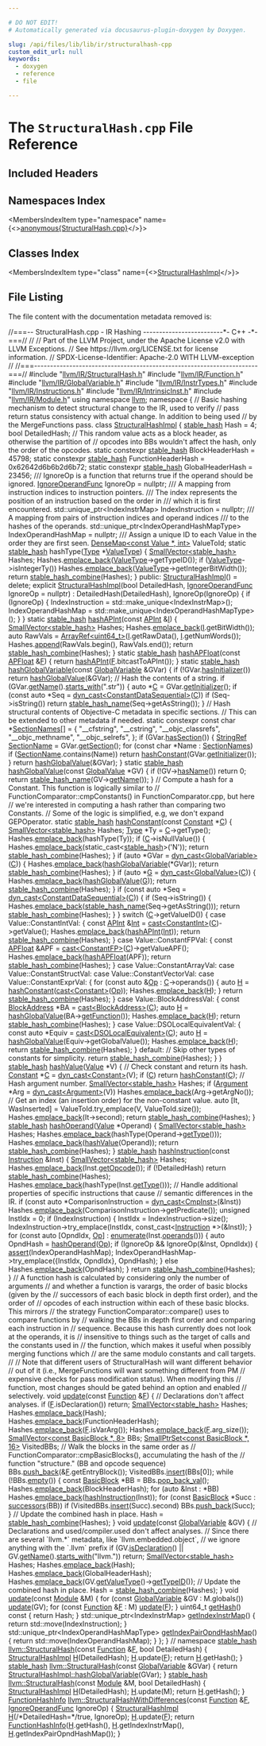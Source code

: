 ```yaml
---

# DO NOT EDIT!
# Automatically generated via docusaurus-plugin-doxygen by Doxygen.

slug: /api/files/lib/lib/ir/structuralhash-cpp
custom_edit_url: null
keywords:
  - doxygen
  - reference
  - file

---
```





# The `StructuralHash.cpp` File Reference

<DoxygenPage pluginConfig={pluginConfig}>



## Included Headers

<IncludesList>
<IncludesListItem
  filePath="llvm/IR/StructuralHash.h"
  permalink="/docs/api/files/include/include/llvm/include/llvm/ir/structuralhash-h"
  isLocal="true" />
<IncludesListItem
  filePath="llvm/IR/Function.h"
  permalink="/docs/api/files/include/include/llvm/include/llvm/ir/function-h"
  isLocal="true" />
<IncludesListItem
  filePath="llvm/IR/GlobalVariable.h"
  permalink="/docs/api/files/include/include/llvm/include/llvm/ir/globalvariable-h"
  isLocal="true" />
<IncludesListItem
  filePath="llvm/IR/InstrTypes.h"
  permalink="/docs/api/files/include/include/llvm/include/llvm/ir/instrtypes-h"
  isLocal="true" />
<IncludesListItem
  filePath="llvm/IR/Instructions.h"
  permalink="/docs/api/files/include/include/llvm/include/llvm/ir/instructions-h"
  isLocal="true" />
<IncludesListItem
  filePath="llvm/IR/IntrinsicInst.h"
  permalink="/docs/api/files/include/include/llvm/include/llvm/ir/intrinsicinst-h"
  isLocal="true" />
<IncludesListItem
  filePath="llvm/IR/Module.h"
  permalink="/docs/api/files/include/include/llvm/include/llvm/ir/module-h"
  isLocal="true" />
</IncludesList>

## Namespaces Index

<MembersIndex>

<MembersIndexItem
  type="namespace"
  name={<><a href="/docs/api/namespaces/anonymous-structuralhash-cpp-">anonymous&#123;StructuralHash.cpp&#125;</a></>}>
</MembersIndexItem>

</MembersIndex>

## Classes Index

<MembersIndex>

<MembersIndexItem
  type="class"
  name={<><a href="/docs/api/classes/anonymous-namespace-structuralhash-cpp-/structuralhashimpl">StructuralHashImpl</a></>}>
</MembersIndexItem>

</MembersIndex>


## File Listing

The file content with the documentation metadata removed is:

<ProgramListing>

<Link id="l00001" /><CodeLine lineNumber="1"><Highlight kind="comment">//===-- StructuralHash.cpp - IR Hashing -------------------------&#42;- C++ -&#42;-===//</Highlight><Highlight kind="normal"></Highlight></CodeLine>
<Link id="l00002" /><CodeLine lineNumber="2"><Highlight kind="normal"></Highlight><Highlight kind="comment">//</Highlight><Highlight kind="normal"></Highlight></CodeLine>
<Link id="l00003" /><CodeLine lineNumber="3"><Highlight kind="normal"></Highlight><Highlight kind="comment">// Part of the LLVM Project, under the Apache License v2.0 with LLVM Exceptions.</Highlight><Highlight kind="normal"></Highlight></CodeLine>
<Link id="l00004" /><CodeLine lineNumber="4"><Highlight kind="normal"></Highlight><Highlight kind="comment">// See https://llvm.org/LICENSE.txt for license information.</Highlight><Highlight kind="normal"></Highlight></CodeLine>
<Link id="l00005" /><CodeLine lineNumber="5"><Highlight kind="normal"></Highlight><Highlight kind="comment">// SPDX-License-Identifier: Apache-2.0 WITH LLVM-exception</Highlight><Highlight kind="normal"></Highlight></CodeLine>
<Link id="l00006" /><CodeLine lineNumber="6"><Highlight kind="normal"></Highlight><Highlight kind="comment">//</Highlight><Highlight kind="normal"></Highlight></CodeLine>
<Link id="l00007" /><CodeLine lineNumber="7"><Highlight kind="normal"></Highlight><Highlight kind="comment">//===----------------------------------------------------------------------===//</Highlight><Highlight kind="normal"></Highlight></CodeLine>
<Link id="l00008" /><CodeLine lineNumber="8"><Highlight kind="normal"></Highlight></CodeLine>
<Link id="l00009" /><CodeLine lineNumber="9"><Highlight kind="normal"></Highlight><Highlight kind="preprocessor">#include &quot;<a href="/docs/api/files/include/include/llvm/include/llvm/ir/structuralhash-h">llvm/IR/StructuralHash.h</a>&quot;</Highlight><Highlight kind="normal"></Highlight></CodeLine>
<Link id="l00010" /><CodeLine lineNumber="10"><Highlight kind="normal"></Highlight><Highlight kind="preprocessor">#include &quot;<a href="/docs/api/files/include/include/llvm/include/llvm/ir/function-h">llvm/IR/Function.h</a>&quot;</Highlight><Highlight kind="normal"></Highlight></CodeLine>
<Link id="l00011" /><CodeLine lineNumber="11"><Highlight kind="normal"></Highlight><Highlight kind="preprocessor">#include &quot;<a href="/docs/api/files/include/include/llvm/include/llvm/ir/globalvariable-h">llvm/IR/GlobalVariable.h</a>&quot;</Highlight><Highlight kind="normal"></Highlight></CodeLine>
<Link id="l00012" /><CodeLine lineNumber="12"><Highlight kind="normal"></Highlight><Highlight kind="preprocessor">#include &quot;<a href="/docs/api/files/include/include/llvm/include/llvm/ir/instrtypes-h">llvm/IR/InstrTypes.h</a>&quot;</Highlight><Highlight kind="normal"></Highlight></CodeLine>
<Link id="l00013" /><CodeLine lineNumber="13"><Highlight kind="normal"></Highlight><Highlight kind="preprocessor">#include &quot;<a href="/docs/api/files/include/include/llvm/include/llvm/ir/instructions-h">llvm/IR/Instructions.h</a>&quot;</Highlight><Highlight kind="normal"></Highlight></CodeLine>
<Link id="l00014" /><CodeLine lineNumber="14"><Highlight kind="normal"></Highlight><Highlight kind="preprocessor">#include &quot;<a href="/docs/api/files/include/include/llvm/include/llvm/ir/intrinsicinst-h">llvm/IR/IntrinsicInst.h</a>&quot;</Highlight><Highlight kind="normal"></Highlight></CodeLine>
<Link id="l00015" /><CodeLine lineNumber="15"><Highlight kind="normal"></Highlight><Highlight kind="preprocessor">#include &quot;<a href="/docs/api/files/include/include/llvm/include/llvm/ir/module-h">llvm/IR/Module.h</a>&quot;</Highlight><Highlight kind="normal"></Highlight></CodeLine>
<Link id="l00016" /><CodeLine lineNumber="16"><Highlight kind="normal"></Highlight></CodeLine>
<Link id="l00017" /><CodeLine lineNumber="17"><Highlight kind="normal"></Highlight><Highlight kind="keyword">using namespace </Highlight><Highlight kind="normal"><a href="/docs/api/namespaces/llvm">llvm</a>;</Highlight></CodeLine>
<Link id="l00018" /><CodeLine lineNumber="18"><Highlight kind="normal"></Highlight></CodeLine>
<Link id="l00019" /><CodeLine lineNumber="19" lineLink="/docs/api/namespaces/anonymous-structuralhash-cpp-"><Highlight kind="normal"></Highlight><Highlight kind="keyword">namespace </Highlight><Highlight kind="normal">&#123;</Highlight></CodeLine>
<Link id="l00020" /><CodeLine lineNumber="20"><Highlight kind="normal"></Highlight></CodeLine>
<Link id="l00021" /><CodeLine lineNumber="21"><Highlight kind="normal"></Highlight><Highlight kind="comment">// Basic hashing mechanism to detect structural change to the IR, used to verify</Highlight><Highlight kind="normal"></Highlight></CodeLine>
<Link id="l00022" /><CodeLine lineNumber="22"><Highlight kind="normal"></Highlight><Highlight kind="comment">// pass return status consistency with actual change. In addition to being used</Highlight><Highlight kind="normal"></Highlight></CodeLine>
<Link id="l00023" /><CodeLine lineNumber="23"><Highlight kind="normal"></Highlight><Highlight kind="comment">// by the MergeFunctions pass.</Highlight><Highlight kind="normal"></Highlight></CodeLine>
<Link id="l00024" /><CodeLine lineNumber="24"><Highlight kind="normal"></Highlight></CodeLine>
<Link id="l00025" /><CodeLine lineNumber="25" lineLink="/docs/api/classes/anonymous-namespace-structuralhash-cpp-/structuralhashimpl"><Highlight kind="normal"></Highlight><Highlight kind="keyword">class </Highlight><Highlight kind="normal"><a href="/docs/api/classes/anonymous-namespace-structuralhash-cpp-/structuralhashimpl/#ae64d598e4527c5d74150d46688099fef">StructuralHashImpl</a> &#123;</Highlight></CodeLine>
<Link id="l00026" /><CodeLine lineNumber="26"><Highlight kind="normal">  <a href="/docs/api/namespaces/llvm/#a3f07bd5ee30b6a57ddc214f64d5fd941">stable&#95;hash</a> Hash = 4;</Highlight></CodeLine>
<Link id="l00027" /><CodeLine lineNumber="27"><Highlight kind="normal"></Highlight></CodeLine>
<Link id="l00028" /><CodeLine lineNumber="28"><Highlight kind="normal">  </Highlight><Highlight kind="keywordtype">bool</Highlight><Highlight kind="normal"> DetailedHash;</Highlight></CodeLine>
<Link id="l00029" /><CodeLine lineNumber="29"><Highlight kind="normal"></Highlight></CodeLine>
<Link id="l00030" /><CodeLine lineNumber="30"><Highlight kind="normal">  </Highlight><Highlight kind="comment">// This random value acts as a block header, as otherwise the partition of</Highlight><Highlight kind="normal"></Highlight></CodeLine>
<Link id="l00031" /><CodeLine lineNumber="31"><Highlight kind="normal">  </Highlight><Highlight kind="comment">// opcodes into BBs wouldn&#39;t affect the hash, only the order of the opcodes.</Highlight><Highlight kind="normal"></Highlight></CodeLine>
<Link id="l00032" /><CodeLine lineNumber="32"><Highlight kind="normal">  </Highlight><Highlight kind="keyword">static</Highlight><Highlight kind="normal"> </Highlight><Highlight kind="keyword">constexpr</Highlight><Highlight kind="normal"> <a href="/docs/api/namespaces/llvm/#a3f07bd5ee30b6a57ddc214f64d5fd941">stable&#95;hash</a> BlockHeaderHash = 45798;</Highlight></CodeLine>
<Link id="l00033" /><CodeLine lineNumber="33"><Highlight kind="normal">  </Highlight><Highlight kind="keyword">static</Highlight><Highlight kind="normal"> </Highlight><Highlight kind="keyword">constexpr</Highlight><Highlight kind="normal"> <a href="/docs/api/namespaces/llvm/#a3f07bd5ee30b6a57ddc214f64d5fd941">stable&#95;hash</a> FunctionHeaderHash = 0x62642d6b6b2d6b72;</Highlight></CodeLine>
<Link id="l00034" /><CodeLine lineNumber="34"><Highlight kind="normal">  </Highlight><Highlight kind="keyword">static</Highlight><Highlight kind="normal"> </Highlight><Highlight kind="keyword">constexpr</Highlight><Highlight kind="normal"> <a href="/docs/api/namespaces/llvm/#a3f07bd5ee30b6a57ddc214f64d5fd941">stable&#95;hash</a> GlobalHeaderHash = 23456;</Highlight></CodeLine>
<Link id="l00035" /><CodeLine lineNumber="35"><Highlight kind="normal"></Highlight><Highlight kind="comment"></Highlight></CodeLine>
<Link id="l00036" /><CodeLine lineNumber="36"><Highlight kind="comment">  /// IgnoreOp is a function that returns true if the operand should be ignored.</Highlight><Highlight kind="normal"></Highlight></CodeLine>
<Link id="l00037" /><CodeLine lineNumber="37"><Highlight kind="normal">  <a href="/docs/api/namespaces/llvm/#a04e795e9e085c774cef7409766d9e826">IgnoreOperandFunc</a> IgnoreOp = </Highlight><Highlight kind="keyword">nullptr</Highlight><Highlight kind="normal">;</Highlight><Highlight kind="comment"></Highlight></CodeLine>
<Link id="l00038" /><CodeLine lineNumber="38"><Highlight kind="comment">  /// A mapping from instruction indices to instruction pointers.</Highlight></CodeLine>
<Link id="l00039" /><CodeLine lineNumber="39"><Highlight kind="comment">  /// The index represents the position of an instruction based on the order in</Highlight></CodeLine>
<Link id="l00040" /><CodeLine lineNumber="40"><Highlight kind="comment">  /// which it is first encountered.</Highlight><Highlight kind="normal"></Highlight></CodeLine>
<Link id="l00041" /><CodeLine lineNumber="41"><Highlight kind="normal">  std::unique&#95;ptr&lt;IndexInstrMap&gt; IndexInstruction = </Highlight><Highlight kind="keyword">nullptr</Highlight><Highlight kind="normal">;</Highlight><Highlight kind="comment"></Highlight></CodeLine>
<Link id="l00042" /><CodeLine lineNumber="42"><Highlight kind="comment">  /// A mapping from pairs of instruction indices and operand indices</Highlight></CodeLine>
<Link id="l00043" /><CodeLine lineNumber="43"><Highlight kind="comment">  /// to the hashes of the operands.</Highlight><Highlight kind="normal"></Highlight></CodeLine>
<Link id="l00044" /><CodeLine lineNumber="44"><Highlight kind="normal">  std::unique&#95;ptr&lt;IndexOperandHashMapType&gt; IndexOperandHashMap = </Highlight><Highlight kind="keyword">nullptr</Highlight><Highlight kind="normal">;</Highlight></CodeLine>
<Link id="l00045" /><CodeLine lineNumber="45"><Highlight kind="normal"></Highlight><Highlight kind="comment"></Highlight></CodeLine>
<Link id="l00046" /><CodeLine lineNumber="46"><Highlight kind="comment">  /// Assign a unique ID to each Value in the order they are first seen.</Highlight><Highlight kind="normal"></Highlight></CodeLine>
<Link id="l00047" /><CodeLine lineNumber="47"><Highlight kind="normal">  <a href="/docs/api/classes/llvm/densemap">DenseMap&lt;const Value &#42;, int&gt;</a> ValueToId;</Highlight></CodeLine>
<Link id="l00048" /><CodeLine lineNumber="48"><Highlight kind="normal"></Highlight></CodeLine>
<Link id="l00049" /><CodeLine lineNumber="49"><Highlight kind="normal">  </Highlight><Highlight kind="keyword">static</Highlight><Highlight kind="normal"> <a href="/docs/api/namespaces/llvm/#a3f07bd5ee30b6a57ddc214f64d5fd941">stable&#95;hash</a> hashType(<a href="/docs/api/classes/llvm/type">Type</a> &#42;<a href="/docs/api/namespaces/llvm/#ad18871060ac1b051c7322cc6ad71e11c">ValueType</a>) &#123;</Highlight></CodeLine>
<Link id="l00050" /><CodeLine lineNumber="50"><Highlight kind="normal">    <a href="/docs/api/classes/llvm/smallvector">SmallVector&lt;stable&#95;hash&gt;</a> Hashes;</Highlight></CodeLine>
<Link id="l00051" /><CodeLine lineNumber="51"><Highlight kind="normal">    Hashes.<a href="/docs/api/classes/llvm/smallvectorimpl/#a396fcfee6914c76974b73c3d203da6a5">emplace&#95;back</a>(<a href="/docs/api/namespaces/llvm/#ad18871060ac1b051c7322cc6ad71e11c">ValueType</a>-&gt;getTypeID());</Highlight></CodeLine>
<Link id="l00052" /><CodeLine lineNumber="52"><Highlight kind="normal">    </Highlight><Highlight kind="keywordflow">if</Highlight><Highlight kind="normal"> (<a href="/docs/api/namespaces/llvm/#ad18871060ac1b051c7322cc6ad71e11c">ValueType</a>-&gt;isIntegerTy())</Highlight></CodeLine>
<Link id="l00053" /><CodeLine lineNumber="53"><Highlight kind="normal">      Hashes.<a href="/docs/api/classes/llvm/smallvectorimpl/#a396fcfee6914c76974b73c3d203da6a5">emplace&#95;back</a>(<a href="/docs/api/namespaces/llvm/#ad18871060ac1b051c7322cc6ad71e11c">ValueType</a>-&gt;getIntegerBitWidth());</Highlight></CodeLine>
<Link id="l00054" /><CodeLine lineNumber="54"><Highlight kind="normal">    </Highlight><Highlight kind="keywordflow">return</Highlight><Highlight kind="normal"> <a href="/docs/api/namespaces/llvm/#ae12d768edcecd309ab9fa48c23f9bc07">stable&#95;hash&#95;combine</a>(Hashes);</Highlight></CodeLine>
<Link id="l00055" /><CodeLine lineNumber="55"><Highlight kind="normal">  &#125;</Highlight></CodeLine>
<Link id="l00056" /><CodeLine lineNumber="56"><Highlight kind="normal"></Highlight></CodeLine>
<Link id="l00057" /><CodeLine lineNumber="57"><Highlight kind="normal"></Highlight><Highlight kind="keyword">public</Highlight><Highlight kind="normal">:</Highlight></CodeLine>
<Link id="l00058" /><CodeLine lineNumber="58" lineLink="/docs/api/classes/anonymous-namespace-structuralhash-cpp-/structuralhashimpl/#ae64d598e4527c5d74150d46688099fef"><Highlight kind="normal">  <a href="/docs/api/classes/anonymous-namespace-structuralhash-cpp-/structuralhashimpl/#ae64d598e4527c5d74150d46688099fef">StructuralHashImpl</a>() = </Highlight><Highlight kind="keyword">delete</Highlight><Highlight kind="normal">;</Highlight></CodeLine>
<Link id="l00059" /><CodeLine lineNumber="59" lineLink="/docs/api/classes/anonymous-namespace-structuralhash-cpp-/structuralhashimpl/#aa7628f88374d489964a19fa676db2953"><Highlight kind="normal">  </Highlight><Highlight kind="keyword">explicit</Highlight><Highlight kind="normal"> <a href="/docs/api/classes/anonymous-namespace-structuralhash-cpp-/structuralhashimpl/#aa7628f88374d489964a19fa676db2953">StructuralHashImpl</a>(</Highlight><Highlight kind="keywordtype">bool</Highlight><Highlight kind="normal"> DetailedHash,</Highlight></CodeLine>
<Link id="l00060" /><CodeLine lineNumber="60"><Highlight kind="normal">                              <a href="/docs/api/namespaces/llvm/#a04e795e9e085c774cef7409766d9e826">IgnoreOperandFunc</a> IgnoreOp = </Highlight><Highlight kind="keyword">nullptr</Highlight><Highlight kind="normal">)</Highlight></CodeLine>
<Link id="l00061" /><CodeLine lineNumber="61"><Highlight kind="normal">      : DetailedHash(DetailedHash), IgnoreOp(IgnoreOp) &#123;</Highlight></CodeLine>
<Link id="l00062" /><CodeLine lineNumber="62"><Highlight kind="normal">    </Highlight><Highlight kind="keywordflow">if</Highlight><Highlight kind="normal"> (IgnoreOp) &#123;</Highlight></CodeLine>
<Link id="l00063" /><CodeLine lineNumber="63"><Highlight kind="normal">      IndexInstruction = std::make&#95;unique&lt;IndexInstrMap&gt;();</Highlight></CodeLine>
<Link id="l00064" /><CodeLine lineNumber="64"><Highlight kind="normal">      IndexOperandHashMap = std::make&#95;unique&lt;IndexOperandHashMapType&gt;();</Highlight></CodeLine>
<Link id="l00065" /><CodeLine lineNumber="65"><Highlight kind="normal">    &#125;</Highlight></CodeLine>
<Link id="l00066" /><CodeLine lineNumber="66"><Highlight kind="normal">  &#125;</Highlight></CodeLine>
<Link id="l00067" /><CodeLine lineNumber="67"><Highlight kind="normal"></Highlight></CodeLine>
<Link id="l00068" /><CodeLine lineNumber="68" lineLink="/docs/api/classes/anonymous-namespace-structuralhash-cpp-/structuralhashimpl/#a4c23e2ff1c259daacc0dd588022737c6"><Highlight kind="normal">  </Highlight><Highlight kind="keyword">static</Highlight><Highlight kind="normal"> <a href="/docs/api/namespaces/llvm/#a3f07bd5ee30b6a57ddc214f64d5fd941">stable&#95;hash</a> <a href="/docs/api/classes/anonymous-namespace-structuralhash-cpp-/structuralhashimpl/#a4c23e2ff1c259daacc0dd588022737c6">hashAPInt</a>(</Highlight><Highlight kind="keyword">const</Highlight><Highlight kind="normal"> <a href="/docs/api/classes/llvm/apint">APInt</a> &amp;<a href="/docs/api/files/lib/lib/support/md5-cpp/#ac0eafdc9ee161b71e7af98af736952fd">I</a>) &#123;</Highlight></CodeLine>
<Link id="l00069" /><CodeLine lineNumber="69"><Highlight kind="normal">    <a href="/docs/api/classes/llvm/smallvector">SmallVector&lt;stable&#95;hash&gt;</a> Hashes;</Highlight></CodeLine>
<Link id="l00070" /><CodeLine lineNumber="70"><Highlight kind="normal">    Hashes.<a href="/docs/api/classes/llvm/smallvectorimpl/#a396fcfee6914c76974b73c3d203da6a5">emplace&#95;back</a>(<a href="/docs/api/files/lib/lib/support/md5-cpp/#ac0eafdc9ee161b71e7af98af736952fd">I</a>.getBitWidth());</Highlight></CodeLine>
<Link id="l00071" /><CodeLine lineNumber="71"><Highlight kind="normal">    </Highlight><Highlight kind="keyword">auto</Highlight><Highlight kind="normal"> RawVals = <a href="/docs/api/classes/llvm/arrayref">ArrayRef&lt;uint64&#95;t&gt;</a>(<a href="/docs/api/files/lib/lib/support/md5-cpp/#ac0eafdc9ee161b71e7af98af736952fd">I</a>.getRawData(), <a href="/docs/api/files/lib/lib/support/md5-cpp/#ac0eafdc9ee161b71e7af98af736952fd">I</a>.getNumWords());</Highlight></CodeLine>
<Link id="l00072" /><CodeLine lineNumber="72"><Highlight kind="normal">    Hashes.<a href="/docs/api/classes/llvm/smallvectorimpl/#a7efd1f0c1206d95e4fe01a9b49a57b82">append</a>(RawVals.begin(), RawVals.end());</Highlight></CodeLine>
<Link id="l00073" /><CodeLine lineNumber="73"><Highlight kind="normal">    </Highlight><Highlight kind="keywordflow">return</Highlight><Highlight kind="normal"> <a href="/docs/api/namespaces/llvm/#ae12d768edcecd309ab9fa48c23f9bc07">stable&#95;hash&#95;combine</a>(Hashes);</Highlight></CodeLine>
<Link id="l00074" /><CodeLine lineNumber="74"><Highlight kind="normal">  &#125;</Highlight></CodeLine>
<Link id="l00075" /><CodeLine lineNumber="75"><Highlight kind="normal"></Highlight></CodeLine>
<Link id="l00076" /><CodeLine lineNumber="76" lineLink="/docs/api/classes/anonymous-namespace-structuralhash-cpp-/structuralhashimpl/#ace373b0fc4f811514f7919548573f707"><Highlight kind="normal">  </Highlight><Highlight kind="keyword">static</Highlight><Highlight kind="normal"> <a href="/docs/api/namespaces/llvm/#a3f07bd5ee30b6a57ddc214f64d5fd941">stable&#95;hash</a> <a href="/docs/api/classes/anonymous-namespace-structuralhash-cpp-/structuralhashimpl/#ace373b0fc4f811514f7919548573f707">hashAPFloat</a>(</Highlight><Highlight kind="keyword">const</Highlight><Highlight kind="normal"> <a href="/docs/api/classes/llvm/apfloat">APFloat</a> &amp;<a href="/docs/api/files/lib/lib/support/md5-cpp/#a96d73bbd7af15cb1fc38c3f4a3bd82e9">F</a>) &#123;</Highlight></CodeLine>
<Link id="l00077" /><CodeLine lineNumber="77"><Highlight kind="normal">    </Highlight><Highlight kind="keywordflow">return</Highlight><Highlight kind="normal"> <a href="/docs/api/classes/anonymous-namespace-structuralhash-cpp-/structuralhashimpl/#a4c23e2ff1c259daacc0dd588022737c6">hashAPInt</a>(<a href="/docs/api/files/lib/lib/support/md5-cpp/#a96d73bbd7af15cb1fc38c3f4a3bd82e9">F</a>.bitcastToAPInt());</Highlight></CodeLine>
<Link id="l00078" /><CodeLine lineNumber="78"><Highlight kind="normal">  &#125;</Highlight></CodeLine>
<Link id="l00079" /><CodeLine lineNumber="79"><Highlight kind="normal"></Highlight></CodeLine>
<Link id="l00080" /><CodeLine lineNumber="80" lineLink="/docs/api/classes/anonymous-namespace-structuralhash-cpp-/structuralhashimpl/#ac9720fa4fb8bcc62c98a125f0b09fe9e"><Highlight kind="normal">  </Highlight><Highlight kind="keyword">static</Highlight><Highlight kind="normal"> <a href="/docs/api/namespaces/llvm/#a3f07bd5ee30b6a57ddc214f64d5fd941">stable&#95;hash</a> <a href="/docs/api/classes/anonymous-namespace-structuralhash-cpp-/structuralhashimpl/#ac9720fa4fb8bcc62c98a125f0b09fe9e">hashGlobalVariable</a>(</Highlight><Highlight kind="keyword">const</Highlight><Highlight kind="normal"> <a href="/docs/api/classes/llvm/globalvariable">GlobalVariable</a> &amp;GVar) &#123;</Highlight></CodeLine>
<Link id="l00081" /><CodeLine lineNumber="81"><Highlight kind="normal">    </Highlight><Highlight kind="keywordflow">if</Highlight><Highlight kind="normal"> (!GVar.<a href="/docs/api/classes/llvm/globalvariable/#a1c66d4eff947253e7610a66379974d63">hasInitializer</a>())</Highlight></CodeLine>
<Link id="l00082" /><CodeLine lineNumber="82"><Highlight kind="normal">      </Highlight><Highlight kind="keywordflow">return</Highlight><Highlight kind="normal"> <a href="/docs/api/classes/anonymous-namespace-structuralhash-cpp-/structuralhashimpl/#a608a1965369c58e389152dd9485df72d">hashGlobalValue</a>(&amp;GVar);</Highlight></CodeLine>
<Link id="l00083" /><CodeLine lineNumber="83"><Highlight kind="normal"></Highlight></CodeLine>
<Link id="l00084" /><CodeLine lineNumber="84"><Highlight kind="normal">    </Highlight><Highlight kind="comment">// Hash the contents of a string.</Highlight><Highlight kind="normal"></Highlight></CodeLine>
<Link id="l00085" /><CodeLine lineNumber="85"><Highlight kind="normal">    </Highlight><Highlight kind="keywordflow">if</Highlight><Highlight kind="normal"> (GVar.<a href="/docs/api/classes/llvm/value/#adb5c319f5905c1d3ca9eb5df546388c5">getName</a>().<a href="/docs/api/classes/llvm/stringref/#a2cd8968ff703aaeb395dcd63f6805ff1">starts&#95;with</a>(</Highlight><Highlight kind="stringliteral">&quot;.str&quot;</Highlight><Highlight kind="normal">)) &#123;</Highlight></CodeLine>
<Link id="l00086" /><CodeLine lineNumber="86"><Highlight kind="normal">      </Highlight><Highlight kind="keyword">auto</Highlight><Highlight kind="normal"> &#42;<a href="/docs/api/namespaces/llvm/callingconv/#ac6aa1387c4375260e2468eb5a77fdb4cafd841a49aec1539bc88abc8ff9e170fb">C</a> = GVar.<a href="/docs/api/classes/llvm/globalvariable/#a0698d5bcabbfbca4f56a9d7a81cecb25">getInitializer</a>();</Highlight></CodeLine>
<Link id="l00087" /><CodeLine lineNumber="87"><Highlight kind="normal">      </Highlight><Highlight kind="keywordflow">if</Highlight><Highlight kind="normal"> (</Highlight><Highlight kind="keyword">const</Highlight><Highlight kind="normal"> </Highlight><Highlight kind="keyword">auto</Highlight><Highlight kind="normal"> &#42;Seq = <a href="/docs/api/namespaces/llvm/#a22eeee01734061ac1b31ccd994c49eef">dyn&#95;cast&lt;ConstantDataSequential&gt;</a>(<a href="/docs/api/namespaces/llvm/callingconv/#ac6aa1387c4375260e2468eb5a77fdb4cafd841a49aec1539bc88abc8ff9e170fb">C</a>))</Highlight></CodeLine>
<Link id="l00088" /><CodeLine lineNumber="88"><Highlight kind="normal">        </Highlight><Highlight kind="keywordflow">if</Highlight><Highlight kind="normal"> (Seq-&gt;isString())</Highlight></CodeLine>
<Link id="l00089" /><CodeLine lineNumber="89"><Highlight kind="normal">          </Highlight><Highlight kind="keywordflow">return</Highlight><Highlight kind="normal"> <a href="/docs/api/namespaces/llvm/#a9f252812cd71a154f5e003fb34733609">stable&#95;hash&#95;name</a>(Seq-&gt;getAsString());</Highlight></CodeLine>
<Link id="l00090" /><CodeLine lineNumber="90"><Highlight kind="normal">    &#125;</Highlight></CodeLine>
<Link id="l00091" /><CodeLine lineNumber="91"><Highlight kind="normal"></Highlight></CodeLine>
<Link id="l00092" /><CodeLine lineNumber="92"><Highlight kind="normal">    </Highlight><Highlight kind="comment">// Hash structural contents of Objective-C metadata in specific sections.</Highlight><Highlight kind="normal"></Highlight></CodeLine>
<Link id="l00093" /><CodeLine lineNumber="93"><Highlight kind="normal">    </Highlight><Highlight kind="comment">// This can be extended to other metadata if needed.</Highlight><Highlight kind="normal"></Highlight></CodeLine>
<Link id="l00094" /><CodeLine lineNumber="94"><Highlight kind="normal">    </Highlight><Highlight kind="keyword">static</Highlight><Highlight kind="normal"> </Highlight><Highlight kind="keyword">constexpr</Highlight><Highlight kind="normal"> </Highlight><Highlight kind="keyword">const</Highlight><Highlight kind="normal"> </Highlight><Highlight kind="keywordtype">char</Highlight><Highlight kind="normal"> &#42;<a href="/docs/api/namespaces/llvm/dwarf-linker/#a0f886fd1f1f18036b775a0cbe4c15bc6">SectionNames</a>&#91;&#93; = &#123;</Highlight></CodeLine>
<Link id="l00095" /><CodeLine lineNumber="95"><Highlight kind="normal">        </Highlight><Highlight kind="stringliteral">&quot;&#95;&#95;cfstring&quot;</Highlight><Highlight kind="normal">,      </Highlight><Highlight kind="stringliteral">&quot;&#95;&#95;cstring&quot;</Highlight><Highlight kind="normal">,      </Highlight><Highlight kind="stringliteral">&quot;&#95;&#95;objc&#95;classrefs&quot;</Highlight><Highlight kind="normal">,</Highlight></CodeLine>
<Link id="l00096" /><CodeLine lineNumber="96"><Highlight kind="normal">        </Highlight><Highlight kind="stringliteral">&quot;&#95;&#95;objc&#95;methname&quot;</Highlight><Highlight kind="normal">, </Highlight><Highlight kind="stringliteral">&quot;&#95;&#95;objc&#95;selrefs&quot;</Highlight><Highlight kind="normal">,</Highlight></CodeLine>
<Link id="l00097" /><CodeLine lineNumber="97"><Highlight kind="normal">    &#125;;</Highlight></CodeLine>
<Link id="l00098" /><CodeLine lineNumber="98"><Highlight kind="normal">    </Highlight><Highlight kind="keywordflow">if</Highlight><Highlight kind="normal"> (GVar.<a href="/docs/api/classes/llvm/globalobject/#ade7dc7510e950cd1c1181138b390f965">hasSection</a>()) &#123;</Highlight></CodeLine>
<Link id="l00099" /><CodeLine lineNumber="99"><Highlight kind="normal">      <a href="/docs/api/classes/llvm/stringref">StringRef</a> <a href="/docs/api/structs/llvm/sectionname">SectionName</a> = GVar.<a href="/docs/api/classes/llvm/globalobject/#a0b2e3fb45c4435c29abebf7768a77cd6">getSection</a>();</Highlight></CodeLine>
<Link id="l00100" /><CodeLine lineNumber="100"><Highlight kind="normal">      </Highlight><Highlight kind="keywordflow">for</Highlight><Highlight kind="normal"> (</Highlight><Highlight kind="keyword">const</Highlight><Highlight kind="normal"> </Highlight><Highlight kind="keywordtype">char</Highlight><Highlight kind="normal"> &#42;Name : <a href="/docs/api/namespaces/llvm/dwarf-linker/#a0f886fd1f1f18036b775a0cbe4c15bc6">SectionNames</a>)</Highlight></CodeLine>
<Link id="l00101" /><CodeLine lineNumber="101"><Highlight kind="normal">        </Highlight><Highlight kind="keywordflow">if</Highlight><Highlight kind="normal"> (<a href="/docs/api/structs/llvm/sectionname">SectionName</a>.contains(Name))</Highlight></CodeLine>
<Link id="l00102" /><CodeLine lineNumber="102"><Highlight kind="normal">          </Highlight><Highlight kind="keywordflow">return</Highlight><Highlight kind="normal"> <a href="/docs/api/classes/anonymous-namespace-structuralhash-cpp-/structuralhashimpl/#ae3ba1e647a33deba230c15a0ffc75dd6">hashConstant</a>(GVar.<a href="/docs/api/classes/llvm/globalvariable/#a0698d5bcabbfbca4f56a9d7a81cecb25">getInitializer</a>());</Highlight></CodeLine>
<Link id="l00103" /><CodeLine lineNumber="103"><Highlight kind="normal">    &#125;</Highlight></CodeLine>
<Link id="l00104" /><CodeLine lineNumber="104"><Highlight kind="normal"></Highlight></CodeLine>
<Link id="l00105" /><CodeLine lineNumber="105"><Highlight kind="normal">    </Highlight><Highlight kind="keywordflow">return</Highlight><Highlight kind="normal"> <a href="/docs/api/classes/anonymous-namespace-structuralhash-cpp-/structuralhashimpl/#a608a1965369c58e389152dd9485df72d">hashGlobalValue</a>(&amp;GVar);</Highlight></CodeLine>
<Link id="l00106" /><CodeLine lineNumber="106"><Highlight kind="normal">  &#125;</Highlight></CodeLine>
<Link id="l00107" /><CodeLine lineNumber="107"><Highlight kind="normal"></Highlight></CodeLine>
<Link id="l00108" /><CodeLine lineNumber="108" lineLink="/docs/api/classes/anonymous-namespace-structuralhash-cpp-/structuralhashimpl/#a608a1965369c58e389152dd9485df72d"><Highlight kind="normal">  </Highlight><Highlight kind="keyword">static</Highlight><Highlight kind="normal"> <a href="/docs/api/namespaces/llvm/#a3f07bd5ee30b6a57ddc214f64d5fd941">stable&#95;hash</a> <a href="/docs/api/classes/anonymous-namespace-structuralhash-cpp-/structuralhashimpl/#a608a1965369c58e389152dd9485df72d">hashGlobalValue</a>(</Highlight><Highlight kind="keyword">const</Highlight><Highlight kind="normal"> <a href="/docs/api/classes/llvm/globalvalue">GlobalValue</a> &#42;GV) &#123;</Highlight></CodeLine>
<Link id="l00109" /><CodeLine lineNumber="109"><Highlight kind="normal">    </Highlight><Highlight kind="keywordflow">if</Highlight><Highlight kind="normal"> (!GV-&gt;<a href="/docs/api/classes/llvm/value/#ad9d88ae321b98d8a3b7f394977ae6d7f">hasName</a>())</Highlight></CodeLine>
<Link id="l00110" /><CodeLine lineNumber="110"><Highlight kind="normal">      </Highlight><Highlight kind="keywordflow">return</Highlight><Highlight kind="normal"> 0;</Highlight></CodeLine>
<Link id="l00111" /><CodeLine lineNumber="111"><Highlight kind="normal">    </Highlight><Highlight kind="keywordflow">return</Highlight><Highlight kind="normal"> <a href="/docs/api/namespaces/llvm/#a9f252812cd71a154f5e003fb34733609">stable&#95;hash&#95;name</a>(GV-&gt;<a href="/docs/api/classes/llvm/value/#adb5c319f5905c1d3ca9eb5df546388c5">getName</a>());</Highlight></CodeLine>
<Link id="l00112" /><CodeLine lineNumber="112"><Highlight kind="normal">  &#125;</Highlight></CodeLine>
<Link id="l00113" /><CodeLine lineNumber="113"><Highlight kind="normal"></Highlight></CodeLine>
<Link id="l00114" /><CodeLine lineNumber="114"><Highlight kind="normal">  </Highlight><Highlight kind="comment">// Compute a hash for a Constant. This function is logically similar to</Highlight><Highlight kind="normal"></Highlight></CodeLine>
<Link id="l00115" /><CodeLine lineNumber="115"><Highlight kind="normal">  </Highlight><Highlight kind="comment">// FunctionComparator::cmpConstants() in FunctionComparator.cpp, but here</Highlight><Highlight kind="normal"></Highlight></CodeLine>
<Link id="l00116" /><CodeLine lineNumber="116"><Highlight kind="normal">  </Highlight><Highlight kind="comment">// we&#39;re interested in computing a hash rather than comparing two Constants.</Highlight><Highlight kind="normal"></Highlight></CodeLine>
<Link id="l00117" /><CodeLine lineNumber="117"><Highlight kind="normal">  </Highlight><Highlight kind="comment">// Some of the logic is simplified, e.g, we don&#39;t expand GEPOperator.</Highlight><Highlight kind="normal"></Highlight></CodeLine>
<Link id="l00118" /><CodeLine lineNumber="118" lineLink="/docs/api/classes/anonymous-namespace-structuralhash-cpp-/structuralhashimpl/#ae3ba1e647a33deba230c15a0ffc75dd6"><Highlight kind="normal">  </Highlight><Highlight kind="keyword">static</Highlight><Highlight kind="normal"> <a href="/docs/api/namespaces/llvm/#a3f07bd5ee30b6a57ddc214f64d5fd941">stable&#95;hash</a> <a href="/docs/api/classes/anonymous-namespace-structuralhash-cpp-/structuralhashimpl/#ae3ba1e647a33deba230c15a0ffc75dd6">hashConstant</a>(</Highlight><Highlight kind="keyword">const</Highlight><Highlight kind="normal"> <a href="/docs/api/classes/llvm/constant">Constant</a> &#42;<a href="/docs/api/namespaces/llvm/callingconv/#ac6aa1387c4375260e2468eb5a77fdb4cafd841a49aec1539bc88abc8ff9e170fb">C</a>) &#123;</Highlight></CodeLine>
<Link id="l00119" /><CodeLine lineNumber="119"><Highlight kind="normal">    <a href="/docs/api/classes/llvm/smallvector">SmallVector&lt;stable&#95;hash&gt;</a> Hashes;</Highlight></CodeLine>
<Link id="l00120" /><CodeLine lineNumber="120"><Highlight kind="normal"></Highlight></CodeLine>
<Link id="l00121" /><CodeLine lineNumber="121"><Highlight kind="normal">    <a href="/docs/api/classes/llvm/type">Type</a> &#42;Ty = <a href="/docs/api/namespaces/llvm/callingconv/#ac6aa1387c4375260e2468eb5a77fdb4cafd841a49aec1539bc88abc8ff9e170fb">C</a>-&gt;getType();</Highlight></CodeLine>
<Link id="l00122" /><CodeLine lineNumber="122"><Highlight kind="normal">    Hashes.<a href="/docs/api/classes/llvm/smallvectorimpl/#a396fcfee6914c76974b73c3d203da6a5">emplace&#95;back</a>(hashType(Ty));</Highlight></CodeLine>
<Link id="l00123" /><CodeLine lineNumber="123"><Highlight kind="normal"></Highlight></CodeLine>
<Link id="l00124" /><CodeLine lineNumber="124"><Highlight kind="normal">    </Highlight><Highlight kind="keywordflow">if</Highlight><Highlight kind="normal"> (<a href="/docs/api/namespaces/llvm/callingconv/#ac6aa1387c4375260e2468eb5a77fdb4cafd841a49aec1539bc88abc8ff9e170fb">C</a>-&gt;isNullValue()) &#123;</Highlight></CodeLine>
<Link id="l00125" /><CodeLine lineNumber="125"><Highlight kind="normal">      Hashes.<a href="/docs/api/classes/llvm/smallvectorimpl/#a396fcfee6914c76974b73c3d203da6a5">emplace&#95;back</a>(</Highlight><Highlight kind="keyword">static&#95;cast&lt;</Highlight><Highlight kind="normal"><a href="/docs/api/namespaces/llvm/#a3f07bd5ee30b6a57ddc214f64d5fd941">stable&#95;hash</a></Highlight><Highlight kind="keyword">&gt;</Highlight><Highlight kind="normal">(</Highlight><Highlight kind="charliteral">&#39;N&#39;</Highlight><Highlight kind="normal">));</Highlight></CodeLine>
<Link id="l00126" /><CodeLine lineNumber="126"><Highlight kind="normal">      </Highlight><Highlight kind="keywordflow">return</Highlight><Highlight kind="normal"> <a href="/docs/api/namespaces/llvm/#ae12d768edcecd309ab9fa48c23f9bc07">stable&#95;hash&#95;combine</a>(Hashes);</Highlight></CodeLine>
<Link id="l00127" /><CodeLine lineNumber="127"><Highlight kind="normal">    &#125;</Highlight></CodeLine>
<Link id="l00128" /><CodeLine lineNumber="128"><Highlight kind="normal"></Highlight></CodeLine>
<Link id="l00129" /><CodeLine lineNumber="129"><Highlight kind="normal">    </Highlight><Highlight kind="keywordflow">if</Highlight><Highlight kind="normal"> (</Highlight><Highlight kind="keyword">auto</Highlight><Highlight kind="normal"> &#42;GVar = <a href="/docs/api/namespaces/llvm/#a22eeee01734061ac1b31ccd994c49eef">dyn&#95;cast&lt;GlobalVariable&gt;</a>(<a href="/docs/api/namespaces/llvm/callingconv/#ac6aa1387c4375260e2468eb5a77fdb4cafd841a49aec1539bc88abc8ff9e170fb">C</a>)) &#123;</Highlight></CodeLine>
<Link id="l00130" /><CodeLine lineNumber="130"><Highlight kind="normal">      Hashes.<a href="/docs/api/classes/llvm/smallvectorimpl/#a396fcfee6914c76974b73c3d203da6a5">emplace&#95;back</a>(<a href="/docs/api/classes/anonymous-namespace-structuralhash-cpp-/structuralhashimpl/#ac9720fa4fb8bcc62c98a125f0b09fe9e">hashGlobalVariable</a>(&#42;GVar));</Highlight></CodeLine>
<Link id="l00131" /><CodeLine lineNumber="131"><Highlight kind="normal">      </Highlight><Highlight kind="keywordflow">return</Highlight><Highlight kind="normal"> <a href="/docs/api/namespaces/llvm/#ae12d768edcecd309ab9fa48c23f9bc07">stable&#95;hash&#95;combine</a>(Hashes);</Highlight></CodeLine>
<Link id="l00132" /><CodeLine lineNumber="132"><Highlight kind="normal">    &#125;</Highlight></CodeLine>
<Link id="l00133" /><CodeLine lineNumber="133"><Highlight kind="normal"></Highlight></CodeLine>
<Link id="l00134" /><CodeLine lineNumber="134"><Highlight kind="normal">    </Highlight><Highlight kind="keywordflow">if</Highlight><Highlight kind="normal"> (</Highlight><Highlight kind="keyword">auto</Highlight><Highlight kind="normal"> &#42;<a href="/docs/api/files/lib/lib/support/md5-cpp/#ad96b7cf3182ce2ba85e5a7a93b12c441">G</a> = <a href="/docs/api/namespaces/llvm/#a22eeee01734061ac1b31ccd994c49eef">dyn&#95;cast&lt;GlobalValue&gt;</a>(<a href="/docs/api/namespaces/llvm/callingconv/#ac6aa1387c4375260e2468eb5a77fdb4cafd841a49aec1539bc88abc8ff9e170fb">C</a>)) &#123;</Highlight></CodeLine>
<Link id="l00135" /><CodeLine lineNumber="135"><Highlight kind="normal">      Hashes.<a href="/docs/api/classes/llvm/smallvectorimpl/#a396fcfee6914c76974b73c3d203da6a5">emplace&#95;back</a>(<a href="/docs/api/classes/anonymous-namespace-structuralhash-cpp-/structuralhashimpl/#a608a1965369c58e389152dd9485df72d">hashGlobalValue</a>(<a href="/docs/api/files/lib/lib/support/md5-cpp/#ad96b7cf3182ce2ba85e5a7a93b12c441">G</a>));</Highlight></CodeLine>
<Link id="l00136" /><CodeLine lineNumber="136"><Highlight kind="normal">      </Highlight><Highlight kind="keywordflow">return</Highlight><Highlight kind="normal"> <a href="/docs/api/namespaces/llvm/#ae12d768edcecd309ab9fa48c23f9bc07">stable&#95;hash&#95;combine</a>(Hashes);</Highlight></CodeLine>
<Link id="l00137" /><CodeLine lineNumber="137"><Highlight kind="normal">    &#125;</Highlight></CodeLine>
<Link id="l00138" /><CodeLine lineNumber="138"><Highlight kind="normal"></Highlight></CodeLine>
<Link id="l00139" /><CodeLine lineNumber="139"><Highlight kind="normal">    </Highlight><Highlight kind="keywordflow">if</Highlight><Highlight kind="normal"> (</Highlight><Highlight kind="keyword">const</Highlight><Highlight kind="normal"> </Highlight><Highlight kind="keyword">auto</Highlight><Highlight kind="normal"> &#42;Seq = <a href="/docs/api/namespaces/llvm/#a22eeee01734061ac1b31ccd994c49eef">dyn&#95;cast&lt;ConstantDataSequential&gt;</a>(<a href="/docs/api/namespaces/llvm/callingconv/#ac6aa1387c4375260e2468eb5a77fdb4cafd841a49aec1539bc88abc8ff9e170fb">C</a>)) &#123;</Highlight></CodeLine>
<Link id="l00140" /><CodeLine lineNumber="140"><Highlight kind="normal">      </Highlight><Highlight kind="keywordflow">if</Highlight><Highlight kind="normal"> (Seq-&gt;isString()) &#123;</Highlight></CodeLine>
<Link id="l00141" /><CodeLine lineNumber="141"><Highlight kind="normal">        Hashes.<a href="/docs/api/classes/llvm/smallvectorimpl/#a396fcfee6914c76974b73c3d203da6a5">emplace&#95;back</a>(<a href="/docs/api/namespaces/llvm/#a9f252812cd71a154f5e003fb34733609">stable&#95;hash&#95;name</a>(Seq-&gt;getAsString()));</Highlight></CodeLine>
<Link id="l00142" /><CodeLine lineNumber="142"><Highlight kind="normal">        </Highlight><Highlight kind="keywordflow">return</Highlight><Highlight kind="normal"> <a href="/docs/api/namespaces/llvm/#ae12d768edcecd309ab9fa48c23f9bc07">stable&#95;hash&#95;combine</a>(Hashes);</Highlight></CodeLine>
<Link id="l00143" /><CodeLine lineNumber="143"><Highlight kind="normal">      &#125;</Highlight></CodeLine>
<Link id="l00144" /><CodeLine lineNumber="144"><Highlight kind="normal">    &#125;</Highlight></CodeLine>
<Link id="l00145" /><CodeLine lineNumber="145"><Highlight kind="normal"></Highlight></CodeLine>
<Link id="l00146" /><CodeLine lineNumber="146"><Highlight kind="normal">    </Highlight><Highlight kind="keywordflow">switch</Highlight><Highlight kind="normal"> (<a href="/docs/api/namespaces/llvm/callingconv/#ac6aa1387c4375260e2468eb5a77fdb4cafd841a49aec1539bc88abc8ff9e170fb">C</a>-&gt;getValueID()) &#123;</Highlight></CodeLine>
<Link id="l00147" /><CodeLine lineNumber="147"><Highlight kind="normal">    </Highlight><Highlight kind="keywordflow">case</Highlight><Highlight kind="normal"> Value::ConstantIntVal: &#123;</Highlight></CodeLine>
<Link id="l00148" /><CodeLine lineNumber="148"><Highlight kind="normal">      </Highlight><Highlight kind="keyword">const</Highlight><Highlight kind="normal"> <a href="/docs/api/classes/llvm/apint">APInt</a> &amp;<a href="/docs/api/files/lib/lib/analysis/targetlibraryinfo-cpp/#aca185e6d0e9f423dbb24440206454872a637b69dea56f804278aa50e975337e01">Int</a> = <a href="/docs/api/namespaces/llvm/#ac4fc845f5ed92de63cd4474f128f5fc5">cast&lt;ConstantInt&gt;</a>(<a href="/docs/api/namespaces/llvm/callingconv/#ac6aa1387c4375260e2468eb5a77fdb4cafd841a49aec1539bc88abc8ff9e170fb">C</a>)-&gt;getValue();</Highlight></CodeLine>
<Link id="l00149" /><CodeLine lineNumber="149"><Highlight kind="normal">      Hashes.<a href="/docs/api/classes/llvm/smallvectorimpl/#a396fcfee6914c76974b73c3d203da6a5">emplace&#95;back</a>(<a href="/docs/api/classes/anonymous-namespace-structuralhash-cpp-/structuralhashimpl/#a4c23e2ff1c259daacc0dd588022737c6">hashAPInt</a>(<a href="/docs/api/files/lib/lib/analysis/targetlibraryinfo-cpp/#aca185e6d0e9f423dbb24440206454872a637b69dea56f804278aa50e975337e01">Int</a>));</Highlight></CodeLine>
<Link id="l00150" /><CodeLine lineNumber="150"><Highlight kind="normal">      </Highlight><Highlight kind="keywordflow">return</Highlight><Highlight kind="normal"> <a href="/docs/api/namespaces/llvm/#ae12d768edcecd309ab9fa48c23f9bc07">stable&#95;hash&#95;combine</a>(Hashes);</Highlight></CodeLine>
<Link id="l00151" /><CodeLine lineNumber="151"><Highlight kind="normal">    &#125;</Highlight></CodeLine>
<Link id="l00152" /><CodeLine lineNumber="152"><Highlight kind="normal">    </Highlight><Highlight kind="keywordflow">case</Highlight><Highlight kind="normal"> Value::ConstantFPVal: &#123;</Highlight></CodeLine>
<Link id="l00153" /><CodeLine lineNumber="153"><Highlight kind="normal">      </Highlight><Highlight kind="keyword">const</Highlight><Highlight kind="normal"> <a href="/docs/api/classes/llvm/apfloat">APFloat</a> &amp;APF = <a href="/docs/api/namespaces/llvm/#ac4fc845f5ed92de63cd4474f128f5fc5">cast&lt;ConstantFP&gt;</a>(<a href="/docs/api/namespaces/llvm/callingconv/#ac6aa1387c4375260e2468eb5a77fdb4cafd841a49aec1539bc88abc8ff9e170fb">C</a>)-&gt;getValueAPF();</Highlight></CodeLine>
<Link id="l00154" /><CodeLine lineNumber="154"><Highlight kind="normal">      Hashes.<a href="/docs/api/classes/llvm/smallvectorimpl/#a396fcfee6914c76974b73c3d203da6a5">emplace&#95;back</a>(<a href="/docs/api/classes/anonymous-namespace-structuralhash-cpp-/structuralhashimpl/#ace373b0fc4f811514f7919548573f707">hashAPFloat</a>(APF));</Highlight></CodeLine>
<Link id="l00155" /><CodeLine lineNumber="155"><Highlight kind="normal">      </Highlight><Highlight kind="keywordflow">return</Highlight><Highlight kind="normal"> <a href="/docs/api/namespaces/llvm/#ae12d768edcecd309ab9fa48c23f9bc07">stable&#95;hash&#95;combine</a>(Hashes);</Highlight></CodeLine>
<Link id="l00156" /><CodeLine lineNumber="156"><Highlight kind="normal">    &#125;</Highlight></CodeLine>
<Link id="l00157" /><CodeLine lineNumber="157"><Highlight kind="normal">    </Highlight><Highlight kind="keywordflow">case</Highlight><Highlight kind="normal"> Value::ConstantArrayVal:</Highlight></CodeLine>
<Link id="l00158" /><CodeLine lineNumber="158"><Highlight kind="normal">    </Highlight><Highlight kind="keywordflow">case</Highlight><Highlight kind="normal"> Value::ConstantStructVal:</Highlight></CodeLine>
<Link id="l00159" /><CodeLine lineNumber="159"><Highlight kind="normal">    </Highlight><Highlight kind="keywordflow">case</Highlight><Highlight kind="normal"> Value::ConstantVectorVal:</Highlight></CodeLine>
<Link id="l00160" /><CodeLine lineNumber="160"><Highlight kind="normal">    </Highlight><Highlight kind="keywordflow">case</Highlight><Highlight kind="normal"> Value::ConstantExprVal: &#123;</Highlight></CodeLine>
<Link id="l00161" /><CodeLine lineNumber="161"><Highlight kind="normal">      </Highlight><Highlight kind="keywordflow">for</Highlight><Highlight kind="normal"> (</Highlight><Highlight kind="keyword">const</Highlight><Highlight kind="normal"> </Highlight><Highlight kind="keyword">auto</Highlight><Highlight kind="normal"> &amp;<a href="/docs/api/namespaces/llvm/#ab471937b9a227e70c7fe8bd9604014d6">Op</a> : <a href="/docs/api/namespaces/llvm/callingconv/#ac6aa1387c4375260e2468eb5a77fdb4cafd841a49aec1539bc88abc8ff9e170fb">C</a>-&gt;operands()) &#123;</Highlight></CodeLine>
<Link id="l00162" /><CodeLine lineNumber="162"><Highlight kind="normal">        </Highlight><Highlight kind="keyword">auto</Highlight><Highlight kind="normal"> <a href="/docs/api/files/lib/lib/support/md5-cpp/#ae42219072d798876e6b08e6b78614ff6">H</a> = <a href="/docs/api/classes/anonymous-namespace-structuralhash-cpp-/structuralhashimpl/#ae3ba1e647a33deba230c15a0ffc75dd6">hashConstant</a>(<a href="/docs/api/namespaces/llvm/#ac4fc845f5ed92de63cd4474f128f5fc5">cast&lt;Constant&gt;</a>(<a href="/docs/api/namespaces/llvm/#ab471937b9a227e70c7fe8bd9604014d6">Op</a>));</Highlight></CodeLine>
<Link id="l00163" /><CodeLine lineNumber="163"><Highlight kind="normal">        Hashes.<a href="/docs/api/classes/llvm/smallvectorimpl/#a396fcfee6914c76974b73c3d203da6a5">emplace&#95;back</a>(<a href="/docs/api/files/lib/lib/support/md5-cpp/#ae42219072d798876e6b08e6b78614ff6">H</a>);</Highlight></CodeLine>
<Link id="l00164" /><CodeLine lineNumber="164"><Highlight kind="normal">      &#125;</Highlight></CodeLine>
<Link id="l00165" /><CodeLine lineNumber="165"><Highlight kind="normal">      </Highlight><Highlight kind="keywordflow">return</Highlight><Highlight kind="normal"> <a href="/docs/api/namespaces/llvm/#ae12d768edcecd309ab9fa48c23f9bc07">stable&#95;hash&#95;combine</a>(Hashes);</Highlight></CodeLine>
<Link id="l00166" /><CodeLine lineNumber="166"><Highlight kind="normal">    &#125;</Highlight></CodeLine>
<Link id="l00167" /><CodeLine lineNumber="167"><Highlight kind="normal">    </Highlight><Highlight kind="keywordflow">case</Highlight><Highlight kind="normal"> Value::BlockAddressVal: &#123;</Highlight></CodeLine>
<Link id="l00168" /><CodeLine lineNumber="168"><Highlight kind="normal">      </Highlight><Highlight kind="keyword">const</Highlight><Highlight kind="normal"> <a href="/docs/api/classes/llvm/blockaddress">BlockAddress</a> &#42;BA = <a href="/docs/api/namespaces/llvm/#ac4fc845f5ed92de63cd4474f128f5fc5">cast&lt;BlockAddress&gt;</a>(<a href="/docs/api/namespaces/llvm/callingconv/#ac6aa1387c4375260e2468eb5a77fdb4cafd841a49aec1539bc88abc8ff9e170fb">C</a>);</Highlight></CodeLine>
<Link id="l00169" /><CodeLine lineNumber="169"><Highlight kind="normal">      </Highlight><Highlight kind="keyword">auto</Highlight><Highlight kind="normal"> <a href="/docs/api/files/lib/lib/support/md5-cpp/#ae42219072d798876e6b08e6b78614ff6">H</a> = <a href="/docs/api/classes/anonymous-namespace-structuralhash-cpp-/structuralhashimpl/#a608a1965369c58e389152dd9485df72d">hashGlobalValue</a>(BA-&gt;<a href="/docs/api/classes/llvm/blockaddress/#abb524f716e3a2a50acacf3e3df344662">getFunction</a>());</Highlight></CodeLine>
<Link id="l00170" /><CodeLine lineNumber="170"><Highlight kind="normal">      Hashes.<a href="/docs/api/classes/llvm/smallvectorimpl/#a396fcfee6914c76974b73c3d203da6a5">emplace&#95;back</a>(<a href="/docs/api/files/lib/lib/support/md5-cpp/#ae42219072d798876e6b08e6b78614ff6">H</a>);</Highlight></CodeLine>
<Link id="l00171" /><CodeLine lineNumber="171"><Highlight kind="normal">      </Highlight><Highlight kind="keywordflow">return</Highlight><Highlight kind="normal"> <a href="/docs/api/namespaces/llvm/#ae12d768edcecd309ab9fa48c23f9bc07">stable&#95;hash&#95;combine</a>(Hashes);</Highlight></CodeLine>
<Link id="l00172" /><CodeLine lineNumber="172"><Highlight kind="normal">    &#125;</Highlight></CodeLine>
<Link id="l00173" /><CodeLine lineNumber="173"><Highlight kind="normal">    </Highlight><Highlight kind="keywordflow">case</Highlight><Highlight kind="normal"> Value::DSOLocalEquivalentVal: &#123;</Highlight></CodeLine>
<Link id="l00174" /><CodeLine lineNumber="174"><Highlight kind="normal">      </Highlight><Highlight kind="keyword">const</Highlight><Highlight kind="normal"> </Highlight><Highlight kind="keyword">auto</Highlight><Highlight kind="normal"> &#42;Equiv = <a href="/docs/api/namespaces/llvm/#ac4fc845f5ed92de63cd4474f128f5fc5">cast&lt;DSOLocalEquivalent&gt;</a>(<a href="/docs/api/namespaces/llvm/callingconv/#ac6aa1387c4375260e2468eb5a77fdb4cafd841a49aec1539bc88abc8ff9e170fb">C</a>);</Highlight></CodeLine>
<Link id="l00175" /><CodeLine lineNumber="175"><Highlight kind="normal">      </Highlight><Highlight kind="keyword">auto</Highlight><Highlight kind="normal"> <a href="/docs/api/files/lib/lib/support/md5-cpp/#ae42219072d798876e6b08e6b78614ff6">H</a> = <a href="/docs/api/classes/anonymous-namespace-structuralhash-cpp-/structuralhashimpl/#a608a1965369c58e389152dd9485df72d">hashGlobalValue</a>(Equiv-&gt;getGlobalValue());</Highlight></CodeLine>
<Link id="l00176" /><CodeLine lineNumber="176"><Highlight kind="normal">      Hashes.<a href="/docs/api/classes/llvm/smallvectorimpl/#a396fcfee6914c76974b73c3d203da6a5">emplace&#95;back</a>(<a href="/docs/api/files/lib/lib/support/md5-cpp/#ae42219072d798876e6b08e6b78614ff6">H</a>);</Highlight></CodeLine>
<Link id="l00177" /><CodeLine lineNumber="177"><Highlight kind="normal">      </Highlight><Highlight kind="keywordflow">return</Highlight><Highlight kind="normal"> <a href="/docs/api/namespaces/llvm/#ae12d768edcecd309ab9fa48c23f9bc07">stable&#95;hash&#95;combine</a>(Hashes);</Highlight></CodeLine>
<Link id="l00178" /><CodeLine lineNumber="178"><Highlight kind="normal">    &#125;</Highlight></CodeLine>
<Link id="l00179" /><CodeLine lineNumber="179"><Highlight kind="normal">    </Highlight><Highlight kind="keywordflow">default</Highlight><Highlight kind="normal">:</Highlight></CodeLine>
<Link id="l00180" /><CodeLine lineNumber="180"><Highlight kind="normal">      </Highlight><Highlight kind="comment">// Skip other types of constants for simplicity.</Highlight><Highlight kind="normal"></Highlight></CodeLine>
<Link id="l00181" /><CodeLine lineNumber="181"><Highlight kind="normal">      </Highlight><Highlight kind="keywordflow">return</Highlight><Highlight kind="normal"> <a href="/docs/api/namespaces/llvm/#ae12d768edcecd309ab9fa48c23f9bc07">stable&#95;hash&#95;combine</a>(Hashes);</Highlight></CodeLine>
<Link id="l00182" /><CodeLine lineNumber="182"><Highlight kind="normal">    &#125;</Highlight></CodeLine>
<Link id="l00183" /><CodeLine lineNumber="183"><Highlight kind="normal">  &#125;</Highlight></CodeLine>
<Link id="l00184" /><CodeLine lineNumber="184"><Highlight kind="normal"></Highlight></CodeLine>
<Link id="l00185" /><CodeLine lineNumber="185" lineLink="/docs/api/classes/anonymous-namespace-structuralhash-cpp-/structuralhashimpl/#a0fce2db529d209414aa0d8131e382e5e"><Highlight kind="normal">  <a href="/docs/api/namespaces/llvm/#a3f07bd5ee30b6a57ddc214f64d5fd941">stable&#95;hash</a> <a href="/docs/api/classes/anonymous-namespace-structuralhash-cpp-/structuralhashimpl/#a0fce2db529d209414aa0d8131e382e5e">hashValue</a>(<a href="/docs/api/classes/llvm/value">Value</a> &#42;V) &#123;</Highlight></CodeLine>
<Link id="l00186" /><CodeLine lineNumber="186"><Highlight kind="normal">    </Highlight><Highlight kind="comment">// Check constant and return its hash.</Highlight><Highlight kind="normal"></Highlight></CodeLine>
<Link id="l00187" /><CodeLine lineNumber="187"><Highlight kind="normal">    <a href="/docs/api/classes/llvm/constant">Constant</a> &#42;<a href="/docs/api/namespaces/llvm/callingconv/#ac6aa1387c4375260e2468eb5a77fdb4cafd841a49aec1539bc88abc8ff9e170fb">C</a> = <a href="/docs/api/namespaces/llvm/#a22eeee01734061ac1b31ccd994c49eef">dyn&#95;cast&lt;Constant&gt;</a>(V);</Highlight></CodeLine>
<Link id="l00188" /><CodeLine lineNumber="188"><Highlight kind="normal">    </Highlight><Highlight kind="keywordflow">if</Highlight><Highlight kind="normal"> (<a href="/docs/api/namespaces/llvm/callingconv/#ac6aa1387c4375260e2468eb5a77fdb4cafd841a49aec1539bc88abc8ff9e170fb">C</a>)</Highlight></CodeLine>
<Link id="l00189" /><CodeLine lineNumber="189"><Highlight kind="normal">      </Highlight><Highlight kind="keywordflow">return</Highlight><Highlight kind="normal"> <a href="/docs/api/classes/anonymous-namespace-structuralhash-cpp-/structuralhashimpl/#ae3ba1e647a33deba230c15a0ffc75dd6">hashConstant</a>(<a href="/docs/api/namespaces/llvm/callingconv/#ac6aa1387c4375260e2468eb5a77fdb4cafd841a49aec1539bc88abc8ff9e170fb">C</a>);</Highlight></CodeLine>
<Link id="l00190" /><CodeLine lineNumber="190"><Highlight kind="normal"></Highlight></CodeLine>
<Link id="l00191" /><CodeLine lineNumber="191"><Highlight kind="normal">    </Highlight><Highlight kind="comment">// Hash argument number.</Highlight><Highlight kind="normal"></Highlight></CodeLine>
<Link id="l00192" /><CodeLine lineNumber="192"><Highlight kind="normal">    <a href="/docs/api/classes/llvm/smallvector">SmallVector&lt;stable&#95;hash&gt;</a> Hashes;</Highlight></CodeLine>
<Link id="l00193" /><CodeLine lineNumber="193"><Highlight kind="normal">    </Highlight><Highlight kind="keywordflow">if</Highlight><Highlight kind="normal"> (<a href="/docs/api/classes/llvm/argument">Argument</a> &#42;Arg = <a href="/docs/api/namespaces/llvm/#a22eeee01734061ac1b31ccd994c49eef">dyn&#95;cast&lt;Argument&gt;</a>(V))</Highlight></CodeLine>
<Link id="l00194" /><CodeLine lineNumber="194"><Highlight kind="normal">      Hashes.<a href="/docs/api/classes/llvm/smallvectorimpl/#a396fcfee6914c76974b73c3d203da6a5">emplace&#95;back</a>(Arg-&gt;getArgNo());</Highlight></CodeLine>
<Link id="l00195" /><CodeLine lineNumber="195"><Highlight kind="normal"></Highlight></CodeLine>
<Link id="l00196" /><CodeLine lineNumber="196"><Highlight kind="normal">    </Highlight><Highlight kind="comment">// Get an index (an insertion order) for the non-constant value.</Highlight><Highlight kind="normal"></Highlight></CodeLine>
<Link id="l00197" /><CodeLine lineNumber="197"><Highlight kind="normal">    </Highlight><Highlight kind="keyword">auto</Highlight><Highlight kind="normal"> &#91;It, WasInserted&#93; = ValueToId.try&#95;emplace(V, ValueToId.size());</Highlight></CodeLine>
<Link id="l00198" /><CodeLine lineNumber="198"><Highlight kind="normal">    Hashes.<a href="/docs/api/classes/llvm/smallvectorimpl/#a396fcfee6914c76974b73c3d203da6a5">emplace&#95;back</a>(It-&gt;second);</Highlight></CodeLine>
<Link id="l00199" /><CodeLine lineNumber="199"><Highlight kind="normal"></Highlight></CodeLine>
<Link id="l00200" /><CodeLine lineNumber="200"><Highlight kind="normal">    </Highlight><Highlight kind="keywordflow">return</Highlight><Highlight kind="normal"> <a href="/docs/api/namespaces/llvm/#ae12d768edcecd309ab9fa48c23f9bc07">stable&#95;hash&#95;combine</a>(Hashes);</Highlight></CodeLine>
<Link id="l00201" /><CodeLine lineNumber="201"><Highlight kind="normal">  &#125;</Highlight></CodeLine>
<Link id="l00202" /><CodeLine lineNumber="202"><Highlight kind="normal"></Highlight></CodeLine>
<Link id="l00203" /><CodeLine lineNumber="203" lineLink="/docs/api/classes/anonymous-namespace-structuralhash-cpp-/structuralhashimpl/#a613cbb92bcdafb29568798d6b520e3b1"><Highlight kind="normal">  <a href="/docs/api/namespaces/llvm/#a3f07bd5ee30b6a57ddc214f64d5fd941">stable&#95;hash</a> <a href="/docs/api/classes/anonymous-namespace-structuralhash-cpp-/structuralhashimpl/#a613cbb92bcdafb29568798d6b520e3b1">hashOperand</a>(<a href="/docs/api/classes/llvm/value">Value</a> &#42;Operand) &#123;</Highlight></CodeLine>
<Link id="l00204" /><CodeLine lineNumber="204"><Highlight kind="normal">    <a href="/docs/api/classes/llvm/smallvector">SmallVector&lt;stable&#95;hash&gt;</a> Hashes;</Highlight></CodeLine>
<Link id="l00205" /><CodeLine lineNumber="205"><Highlight kind="normal">    Hashes.<a href="/docs/api/classes/llvm/smallvectorimpl/#a396fcfee6914c76974b73c3d203da6a5">emplace&#95;back</a>(hashType(Operand-&gt;<a href="/docs/api/classes/llvm/value/#a0344a49526443edf90cc0aef3abd3337">getType</a>()));</Highlight></CodeLine>
<Link id="l00206" /><CodeLine lineNumber="206"><Highlight kind="normal">    Hashes.<a href="/docs/api/classes/llvm/smallvectorimpl/#a396fcfee6914c76974b73c3d203da6a5">emplace&#95;back</a>(<a href="/docs/api/classes/anonymous-namespace-structuralhash-cpp-/structuralhashimpl/#a0fce2db529d209414aa0d8131e382e5e">hashValue</a>(Operand));</Highlight></CodeLine>
<Link id="l00207" /><CodeLine lineNumber="207"><Highlight kind="normal">    </Highlight><Highlight kind="keywordflow">return</Highlight><Highlight kind="normal"> <a href="/docs/api/namespaces/llvm/#ae12d768edcecd309ab9fa48c23f9bc07">stable&#95;hash&#95;combine</a>(Hashes);</Highlight></CodeLine>
<Link id="l00208" /><CodeLine lineNumber="208"><Highlight kind="normal">  &#125;</Highlight></CodeLine>
<Link id="l00209" /><CodeLine lineNumber="209"><Highlight kind="normal"></Highlight></CodeLine>
<Link id="l00210" /><CodeLine lineNumber="210" lineLink="/docs/api/classes/anonymous-namespace-structuralhash-cpp-/structuralhashimpl/#ac2717c2132c268d29f71c5c86cc40971"><Highlight kind="normal">  <a href="/docs/api/namespaces/llvm/#a3f07bd5ee30b6a57ddc214f64d5fd941">stable&#95;hash</a> <a href="/docs/api/classes/anonymous-namespace-structuralhash-cpp-/structuralhashimpl/#ac2717c2132c268d29f71c5c86cc40971">hashInstruction</a>(</Highlight><Highlight kind="keyword">const</Highlight><Highlight kind="normal"> <a href="/docs/api/classes/llvm/instruction">Instruction</a> &amp;Inst) &#123;</Highlight></CodeLine>
<Link id="l00211" /><CodeLine lineNumber="211"><Highlight kind="normal">    <a href="/docs/api/classes/llvm/smallvector">SmallVector&lt;stable&#95;hash&gt;</a> Hashes;</Highlight></CodeLine>
<Link id="l00212" /><CodeLine lineNumber="212"><Highlight kind="normal">    Hashes.<a href="/docs/api/classes/llvm/smallvectorimpl/#a396fcfee6914c76974b73c3d203da6a5">emplace&#95;back</a>(Inst.<a href="/docs/api/classes/llvm/instruction/#ab4e05d690df389b8b1477c90387b575f">getOpcode</a>());</Highlight></CodeLine>
<Link id="l00213" /><CodeLine lineNumber="213"><Highlight kind="normal"></Highlight></CodeLine>
<Link id="l00214" /><CodeLine lineNumber="214"><Highlight kind="normal">    </Highlight><Highlight kind="keywordflow">if</Highlight><Highlight kind="normal"> (!DetailedHash)</Highlight></CodeLine>
<Link id="l00215" /><CodeLine lineNumber="215"><Highlight kind="normal">      </Highlight><Highlight kind="keywordflow">return</Highlight><Highlight kind="normal"> <a href="/docs/api/namespaces/llvm/#ae12d768edcecd309ab9fa48c23f9bc07">stable&#95;hash&#95;combine</a>(Hashes);</Highlight></CodeLine>
<Link id="l00216" /><CodeLine lineNumber="216"><Highlight kind="normal"></Highlight></CodeLine>
<Link id="l00217" /><CodeLine lineNumber="217"><Highlight kind="normal">    Hashes.<a href="/docs/api/classes/llvm/smallvectorimpl/#a396fcfee6914c76974b73c3d203da6a5">emplace&#95;back</a>(hashType(Inst.<a href="/docs/api/classes/llvm/value/#a0344a49526443edf90cc0aef3abd3337">getType</a>()));</Highlight></CodeLine>
<Link id="l00218" /><CodeLine lineNumber="218"><Highlight kind="normal"></Highlight></CodeLine>
<Link id="l00219" /><CodeLine lineNumber="219"><Highlight kind="normal">    </Highlight><Highlight kind="comment">// Handle additional properties of specific instructions that cause</Highlight><Highlight kind="normal"></Highlight></CodeLine>
<Link id="l00220" /><CodeLine lineNumber="220"><Highlight kind="normal">    </Highlight><Highlight kind="comment">// semantic differences in the IR.</Highlight><Highlight kind="normal"></Highlight></CodeLine>
<Link id="l00221" /><CodeLine lineNumber="221"><Highlight kind="normal">    </Highlight><Highlight kind="keywordflow">if</Highlight><Highlight kind="normal"> (</Highlight><Highlight kind="keyword">const</Highlight><Highlight kind="normal"> </Highlight><Highlight kind="keyword">auto</Highlight><Highlight kind="normal"> &#42;ComparisonInstruction = <a href="/docs/api/namespaces/llvm/#a22eeee01734061ac1b31ccd994c49eef">dyn&#95;cast&lt;CmpInst&gt;</a>(&amp;Inst))</Highlight></CodeLine>
<Link id="l00222" /><CodeLine lineNumber="222"><Highlight kind="normal">      Hashes.<a href="/docs/api/classes/llvm/smallvectorimpl/#a396fcfee6914c76974b73c3d203da6a5">emplace&#95;back</a>(ComparisonInstruction-&gt;getPredicate());</Highlight></CodeLine>
<Link id="l00223" /><CodeLine lineNumber="223"><Highlight kind="normal"></Highlight></CodeLine>
<Link id="l00224" /><CodeLine lineNumber="224"><Highlight kind="normal">    </Highlight><Highlight kind="keywordtype">unsigned</Highlight><Highlight kind="normal"> InstIdx = 0;</Highlight></CodeLine>
<Link id="l00225" /><CodeLine lineNumber="225"><Highlight kind="normal">    </Highlight><Highlight kind="keywordflow">if</Highlight><Highlight kind="normal"> (IndexInstruction) &#123;</Highlight></CodeLine>
<Link id="l00226" /><CodeLine lineNumber="226"><Highlight kind="normal">      InstIdx = IndexInstruction-&gt;size();</Highlight></CodeLine>
<Link id="l00227" /><CodeLine lineNumber="227"><Highlight kind="normal">      IndexInstruction-&gt;try&#95;emplace(InstIdx, </Highlight><Highlight kind="keyword">const&#95;cast&lt;</Highlight><Highlight kind="normal"><a href="/docs/api/classes/llvm/instruction">Instruction</a> &#42;</Highlight><Highlight kind="keyword">&gt;</Highlight><Highlight kind="normal">(&amp;Inst));</Highlight></CodeLine>
<Link id="l00228" /><CodeLine lineNumber="228"><Highlight kind="normal">    &#125;</Highlight></CodeLine>
<Link id="l00229" /><CodeLine lineNumber="229"><Highlight kind="normal"></Highlight></CodeLine>
<Link id="l00230" /><CodeLine lineNumber="230"><Highlight kind="normal">    </Highlight><Highlight kind="keywordflow">for</Highlight><Highlight kind="normal"> (</Highlight><Highlight kind="keyword">const</Highlight><Highlight kind="normal"> </Highlight><Highlight kind="keyword">auto</Highlight><Highlight kind="normal"> &#91;OpndIdx, <a href="/docs/api/namespaces/llvm/#ab471937b9a227e70c7fe8bd9604014d6">Op</a>&#93; : <a href="/docs/api/namespaces/llvm/#a206e2134ddd2312c3488d0632d98f554">enumerate</a>(Inst.<a href="/docs/api/classes/llvm/user/#a0b931781aa589c6ebe64a76c1447e5b2">operands</a>())) &#123;</Highlight></CodeLine>
<Link id="l00231" /><CodeLine lineNumber="231"><Highlight kind="normal">      </Highlight><Highlight kind="keyword">auto</Highlight><Highlight kind="normal"> OpndHash = <a href="/docs/api/classes/anonymous-namespace-structuralhash-cpp-/structuralhashimpl/#a613cbb92bcdafb29568798d6b520e3b1">hashOperand</a>(<a href="/docs/api/namespaces/llvm/#ab471937b9a227e70c7fe8bd9604014d6">Op</a>);</Highlight></CodeLine>
<Link id="l00232" /><CodeLine lineNumber="232"><Highlight kind="normal">      </Highlight><Highlight kind="keywordflow">if</Highlight><Highlight kind="normal"> (IgnoreOp &amp;&amp; IgnoreOp(&amp;Inst, OpndIdx)) &#123;</Highlight></CodeLine>
<Link id="l00233" /><CodeLine lineNumber="233"><Highlight kind="normal">        <a href="/docs/api/files/lib/lib/target/lib/target/amdgpu/silowercontrolflow-cpp/#a4868c5d81c5ccc98c47aeab6244346a0">assert</a>(IndexOperandHashMap);</Highlight></CodeLine>
<Link id="l00234" /><CodeLine lineNumber="234"><Highlight kind="normal">        IndexOperandHashMap-&gt;try&#95;emplace(&#123;InstIdx, OpndIdx&#125;, OpndHash);</Highlight></CodeLine>
<Link id="l00235" /><CodeLine lineNumber="235"><Highlight kind="normal">      &#125; </Highlight><Highlight kind="keywordflow">else</Highlight><Highlight kind="normal"></Highlight></CodeLine>
<Link id="l00236" /><CodeLine lineNumber="236"><Highlight kind="normal">        Hashes.<a href="/docs/api/classes/llvm/smallvectorimpl/#a396fcfee6914c76974b73c3d203da6a5">emplace&#95;back</a>(OpndHash);</Highlight></CodeLine>
<Link id="l00237" /><CodeLine lineNumber="237"><Highlight kind="normal">    &#125;</Highlight></CodeLine>
<Link id="l00238" /><CodeLine lineNumber="238"><Highlight kind="normal"></Highlight></CodeLine>
<Link id="l00239" /><CodeLine lineNumber="239"><Highlight kind="normal">    </Highlight><Highlight kind="keywordflow">return</Highlight><Highlight kind="normal"> <a href="/docs/api/namespaces/llvm/#ae12d768edcecd309ab9fa48c23f9bc07">stable&#95;hash&#95;combine</a>(Hashes);</Highlight></CodeLine>
<Link id="l00240" /><CodeLine lineNumber="240"><Highlight kind="normal">  &#125;</Highlight></CodeLine>
<Link id="l00241" /><CodeLine lineNumber="241"><Highlight kind="normal"></Highlight></CodeLine>
<Link id="l00242" /><CodeLine lineNumber="242"><Highlight kind="normal">  </Highlight><Highlight kind="comment">// A function hash is calculated by considering only the number of arguments</Highlight><Highlight kind="normal"></Highlight></CodeLine>
<Link id="l00243" /><CodeLine lineNumber="243"><Highlight kind="normal">  </Highlight><Highlight kind="comment">// and whether a function is varargs, the order of basic blocks (given by the</Highlight><Highlight kind="normal"></Highlight></CodeLine>
<Link id="l00244" /><CodeLine lineNumber="244"><Highlight kind="normal">  </Highlight><Highlight kind="comment">// successors of each basic block in depth first order), and the order of</Highlight><Highlight kind="normal"></Highlight></CodeLine>
<Link id="l00245" /><CodeLine lineNumber="245"><Highlight kind="normal">  </Highlight><Highlight kind="comment">// opcodes of each instruction within each of these basic blocks. This mirrors</Highlight><Highlight kind="normal"></Highlight></CodeLine>
<Link id="l00246" /><CodeLine lineNumber="246"><Highlight kind="normal">  </Highlight><Highlight kind="comment">// the strategy FunctionComparator::compare() uses to compare functions by</Highlight><Highlight kind="normal"></Highlight></CodeLine>
<Link id="l00247" /><CodeLine lineNumber="247"><Highlight kind="normal">  </Highlight><Highlight kind="comment">// walking the BBs in depth first order and comparing each instruction in</Highlight><Highlight kind="normal"></Highlight></CodeLine>
<Link id="l00248" /><CodeLine lineNumber="248"><Highlight kind="normal">  </Highlight><Highlight kind="comment">// sequence. Because this hash currently does not look at the operands, it is</Highlight><Highlight kind="normal"></Highlight></CodeLine>
<Link id="l00249" /><CodeLine lineNumber="249"><Highlight kind="normal">  </Highlight><Highlight kind="comment">// insensitive to things such as the target of calls and the constants used in</Highlight><Highlight kind="normal"></Highlight></CodeLine>
<Link id="l00250" /><CodeLine lineNumber="250"><Highlight kind="normal">  </Highlight><Highlight kind="comment">// the function, which makes it useful when possibly merging functions which</Highlight><Highlight kind="normal"></Highlight></CodeLine>
<Link id="l00251" /><CodeLine lineNumber="251"><Highlight kind="normal">  </Highlight><Highlight kind="comment">// are the same modulo constants and call targets.</Highlight><Highlight kind="normal"></Highlight></CodeLine>
<Link id="l00252" /><CodeLine lineNumber="252"><Highlight kind="normal">  </Highlight><Highlight kind="comment">//</Highlight><Highlight kind="normal"></Highlight></CodeLine>
<Link id="l00253" /><CodeLine lineNumber="253"><Highlight kind="normal">  </Highlight><Highlight kind="comment">// Note that different users of StructuralHash will want different behavior</Highlight><Highlight kind="normal"></Highlight></CodeLine>
<Link id="l00254" /><CodeLine lineNumber="254"><Highlight kind="normal">  </Highlight><Highlight kind="comment">// out of it (i.e., MergeFunctions will want something different from PM</Highlight><Highlight kind="normal"></Highlight></CodeLine>
<Link id="l00255" /><CodeLine lineNumber="255"><Highlight kind="normal">  </Highlight><Highlight kind="comment">// expensive checks for pass modification status). When modifying this</Highlight><Highlight kind="normal"></Highlight></CodeLine>
<Link id="l00256" /><CodeLine lineNumber="256"><Highlight kind="normal">  </Highlight><Highlight kind="comment">// function, most changes should be gated behind an option and enabled</Highlight><Highlight kind="normal"></Highlight></CodeLine>
<Link id="l00257" /><CodeLine lineNumber="257"><Highlight kind="normal">  </Highlight><Highlight kind="comment">// selectively.</Highlight><Highlight kind="normal"></Highlight></CodeLine>
<Link id="l00258" /><CodeLine lineNumber="258" lineLink="/docs/api/classes/anonymous-namespace-structuralhash-cpp-/structuralhashimpl/#a775d8b54712dddd880b29ca02e8f1ee6"><Highlight kind="normal">  </Highlight><Highlight kind="keywordtype">void</Highlight><Highlight kind="normal"> <a href="/docs/api/classes/anonymous-namespace-structuralhash-cpp-/structuralhashimpl/#a775d8b54712dddd880b29ca02e8f1ee6">update</a>(</Highlight><Highlight kind="keyword">const</Highlight><Highlight kind="normal"> <a href="/docs/api/classes/llvm/function">Function</a> &amp;<a href="/docs/api/files/lib/lib/support/md5-cpp/#a96d73bbd7af15cb1fc38c3f4a3bd82e9">F</a>) &#123;</Highlight></CodeLine>
<Link id="l00259" /><CodeLine lineNumber="259"><Highlight kind="normal">    </Highlight><Highlight kind="comment">// Declarations don&#39;t affect analyses.</Highlight><Highlight kind="normal"></Highlight></CodeLine>
<Link id="l00260" /><CodeLine lineNumber="260"><Highlight kind="normal">    </Highlight><Highlight kind="keywordflow">if</Highlight><Highlight kind="normal"> (<a href="/docs/api/files/lib/lib/support/md5-cpp/#a96d73bbd7af15cb1fc38c3f4a3bd82e9">F</a>.isDeclaration())</Highlight></CodeLine>
<Link id="l00261" /><CodeLine lineNumber="261"><Highlight kind="normal">      </Highlight><Highlight kind="keywordflow">return</Highlight><Highlight kind="normal">;</Highlight></CodeLine>
<Link id="l00262" /><CodeLine lineNumber="262"><Highlight kind="normal"></Highlight></CodeLine>
<Link id="l00263" /><CodeLine lineNumber="263"><Highlight kind="normal">    <a href="/docs/api/classes/llvm/smallvector">SmallVector&lt;stable&#95;hash&gt;</a> Hashes;</Highlight></CodeLine>
<Link id="l00264" /><CodeLine lineNumber="264"><Highlight kind="normal">    Hashes.<a href="/docs/api/classes/llvm/smallvectorimpl/#a396fcfee6914c76974b73c3d203da6a5">emplace&#95;back</a>(Hash);</Highlight></CodeLine>
<Link id="l00265" /><CodeLine lineNumber="265"><Highlight kind="normal">    Hashes.<a href="/docs/api/classes/llvm/smallvectorimpl/#a396fcfee6914c76974b73c3d203da6a5">emplace&#95;back</a>(FunctionHeaderHash);</Highlight></CodeLine>
<Link id="l00266" /><CodeLine lineNumber="266"><Highlight kind="normal"></Highlight></CodeLine>
<Link id="l00267" /><CodeLine lineNumber="267"><Highlight kind="normal">    Hashes.<a href="/docs/api/classes/llvm/smallvectorimpl/#a396fcfee6914c76974b73c3d203da6a5">emplace&#95;back</a>(<a href="/docs/api/files/lib/lib/support/md5-cpp/#a96d73bbd7af15cb1fc38c3f4a3bd82e9">F</a>.isVarArg());</Highlight></CodeLine>
<Link id="l00268" /><CodeLine lineNumber="268"><Highlight kind="normal">    Hashes.<a href="/docs/api/classes/llvm/smallvectorimpl/#a396fcfee6914c76974b73c3d203da6a5">emplace&#95;back</a>(<a href="/docs/api/files/lib/lib/support/md5-cpp/#a96d73bbd7af15cb1fc38c3f4a3bd82e9">F</a>.arg&#95;size());</Highlight></CodeLine>
<Link id="l00269" /><CodeLine lineNumber="269"><Highlight kind="normal"></Highlight></CodeLine>
<Link id="l00270" /><CodeLine lineNumber="270"><Highlight kind="normal">    <a href="/docs/api/classes/llvm/smallvector">SmallVector&lt;const BasicBlock &#42;, 8&gt;</a> BBs;</Highlight></CodeLine>
<Link id="l00271" /><CodeLine lineNumber="271"><Highlight kind="normal">    <a href="/docs/api/classes/llvm/smallptrset">SmallPtrSet&lt;const BasicBlock &#42;, 16&gt;</a> VisitedBBs;</Highlight></CodeLine>
<Link id="l00272" /><CodeLine lineNumber="272"><Highlight kind="normal"></Highlight></CodeLine>
<Link id="l00273" /><CodeLine lineNumber="273"><Highlight kind="normal">    </Highlight><Highlight kind="comment">// Walk the blocks in the same order as</Highlight><Highlight kind="normal"></Highlight></CodeLine>
<Link id="l00274" /><CodeLine lineNumber="274"><Highlight kind="normal">    </Highlight><Highlight kind="comment">// FunctionComparator::cmpBasicBlocks(), accumulating the hash of the</Highlight><Highlight kind="normal"></Highlight></CodeLine>
<Link id="l00275" /><CodeLine lineNumber="275"><Highlight kind="normal">    </Highlight><Highlight kind="comment">// function &quot;structure.&quot; (BB and opcode sequence)</Highlight><Highlight kind="normal"></Highlight></CodeLine>
<Link id="l00276" /><CodeLine lineNumber="276"><Highlight kind="normal">    BBs.<a href="/docs/api/classes/llvm/smallvectortemplatebase/#af42bfbc067df27c19ee2fc859df58799">push&#95;back</a>(&amp;<a href="/docs/api/files/lib/lib/support/md5-cpp/#a96d73bbd7af15cb1fc38c3f4a3bd82e9">F</a>.getEntryBlock());</Highlight></CodeLine>
<Link id="l00277" /><CodeLine lineNumber="277"><Highlight kind="normal">    VisitedBBs.<a href="/docs/api/classes/llvm/smallptrsetimpl/#a9d834ae3da8c62c2b668dada51335eb0">insert</a>(BBs&#91;0&#93;);</Highlight></CodeLine>
<Link id="l00278" /><CodeLine lineNumber="278"><Highlight kind="normal">    </Highlight><Highlight kind="keywordflow">while</Highlight><Highlight kind="normal"> (!BBs.<a href="/docs/api/classes/llvm/smallvectortemplatecommon/#ad9a3c7bc26b130377bbafc170b5f88a2">empty</a>()) &#123;</Highlight></CodeLine>
<Link id="l00279" /><CodeLine lineNumber="279"><Highlight kind="normal">      </Highlight><Highlight kind="keyword">const</Highlight><Highlight kind="normal"> <a href="/docs/api/classes/llvm/basicblock">BasicBlock</a> &#42;BB = BBs.<a href="/docs/api/classes/llvm/smallvectorimpl/#a0c8ffe664a36e30d49c84d0aded2fe08">pop&#95;back&#95;val</a>();</Highlight></CodeLine>
<Link id="l00280" /><CodeLine lineNumber="280"><Highlight kind="normal"></Highlight></CodeLine>
<Link id="l00281" /><CodeLine lineNumber="281"><Highlight kind="normal">      Hashes.<a href="/docs/api/classes/llvm/smallvectorimpl/#a396fcfee6914c76974b73c3d203da6a5">emplace&#95;back</a>(BlockHeaderHash);</Highlight></CodeLine>
<Link id="l00282" /><CodeLine lineNumber="282"><Highlight kind="normal">      </Highlight><Highlight kind="keywordflow">for</Highlight><Highlight kind="normal"> (</Highlight><Highlight kind="keyword">auto</Highlight><Highlight kind="normal"> &amp;Inst : &#42;BB)</Highlight></CodeLine>
<Link id="l00283" /><CodeLine lineNumber="283"><Highlight kind="normal">        Hashes.<a href="/docs/api/classes/llvm/smallvectorimpl/#a396fcfee6914c76974b73c3d203da6a5">emplace&#95;back</a>(<a href="/docs/api/classes/anonymous-namespace-structuralhash-cpp-/structuralhashimpl/#ac2717c2132c268d29f71c5c86cc40971">hashInstruction</a>(Inst));</Highlight></CodeLine>
<Link id="l00284" /><CodeLine lineNumber="284"><Highlight kind="normal"></Highlight></CodeLine>
<Link id="l00285" /><CodeLine lineNumber="285"><Highlight kind="normal">      </Highlight><Highlight kind="keywordflow">for</Highlight><Highlight kind="normal"> (</Highlight><Highlight kind="keyword">const</Highlight><Highlight kind="normal"> <a href="/docs/api/classes/llvm/basicblock">BasicBlock</a> &#42;Succ : <a href="/docs/api/namespaces/llvm/#a26e2a938b431eaa6eca2beaa96410c9d">successors</a>(BB))</Highlight></CodeLine>
<Link id="l00286" /><CodeLine lineNumber="286"><Highlight kind="normal">        </Highlight><Highlight kind="keywordflow">if</Highlight><Highlight kind="normal"> (VisitedBBs.<a href="/docs/api/classes/llvm/smallptrsetimpl/#a9d834ae3da8c62c2b668dada51335eb0">insert</a>(Succ).second)</Highlight></CodeLine>
<Link id="l00287" /><CodeLine lineNumber="287"><Highlight kind="normal">          BBs.<a href="/docs/api/classes/llvm/smallvectortemplatebase/#af42bfbc067df27c19ee2fc859df58799">push&#95;back</a>(Succ);</Highlight></CodeLine>
<Link id="l00288" /><CodeLine lineNumber="288"><Highlight kind="normal">    &#125;</Highlight></CodeLine>
<Link id="l00289" /><CodeLine lineNumber="289"><Highlight kind="normal"></Highlight></CodeLine>
<Link id="l00290" /><CodeLine lineNumber="290"><Highlight kind="normal">    </Highlight><Highlight kind="comment">// Update the combined hash in place.</Highlight><Highlight kind="normal"></Highlight></CodeLine>
<Link id="l00291" /><CodeLine lineNumber="291"><Highlight kind="normal">    Hash = <a href="/docs/api/namespaces/llvm/#ae12d768edcecd309ab9fa48c23f9bc07">stable&#95;hash&#95;combine</a>(Hashes);</Highlight></CodeLine>
<Link id="l00292" /><CodeLine lineNumber="292"><Highlight kind="normal">  &#125;</Highlight></CodeLine>
<Link id="l00293" /><CodeLine lineNumber="293"><Highlight kind="normal"></Highlight></CodeLine>
<Link id="l00294" /><CodeLine lineNumber="294" lineLink="/docs/api/classes/anonymous-namespace-structuralhash-cpp-/structuralhashimpl/#aae5f020a66b7a61f16cf63e17fa31e56"><Highlight kind="normal">  </Highlight><Highlight kind="keywordtype">void</Highlight><Highlight kind="normal"> <a href="/docs/api/classes/anonymous-namespace-structuralhash-cpp-/structuralhashimpl/#aae5f020a66b7a61f16cf63e17fa31e56">update</a>(</Highlight><Highlight kind="keyword">const</Highlight><Highlight kind="normal"> <a href="/docs/api/classes/llvm/globalvariable">GlobalVariable</a> &amp;GV) &#123;</Highlight></CodeLine>
<Link id="l00295" /><CodeLine lineNumber="295"><Highlight kind="normal">    </Highlight><Highlight kind="comment">// Declarations and used/compiler.used don&#39;t affect analyses.</Highlight><Highlight kind="normal"></Highlight></CodeLine>
<Link id="l00296" /><CodeLine lineNumber="296"><Highlight kind="normal">    </Highlight><Highlight kind="comment">// Since there are several &#96;llvm.&#42;&#96; metadata, like &#96;llvm.embedded.object&#96;,</Highlight><Highlight kind="normal"></Highlight></CodeLine>
<Link id="l00297" /><CodeLine lineNumber="297"><Highlight kind="normal">    </Highlight><Highlight kind="comment">// we ignore anything with the &#96;.llvm&#96; prefix</Highlight><Highlight kind="normal"></Highlight></CodeLine>
<Link id="l00298" /><CodeLine lineNumber="298"><Highlight kind="normal">    </Highlight><Highlight kind="keywordflow">if</Highlight><Highlight kind="normal"> (GV.<a href="/docs/api/classes/llvm/globalvalue/#a32e606ac4c88f71f14212e42b808e7f4">isDeclaration</a>() || GV.<a href="/docs/api/classes/llvm/value/#adb5c319f5905c1d3ca9eb5df546388c5">getName</a>().<a href="/docs/api/classes/llvm/stringref/#a2cd8968ff703aaeb395dcd63f6805ff1">starts&#95;with</a>(</Highlight><Highlight kind="stringliteral">&quot;llvm.&quot;</Highlight><Highlight kind="normal">))</Highlight></CodeLine>
<Link id="l00299" /><CodeLine lineNumber="299"><Highlight kind="normal">      </Highlight><Highlight kind="keywordflow">return</Highlight><Highlight kind="normal">;</Highlight></CodeLine>
<Link id="l00300" /><CodeLine lineNumber="300"><Highlight kind="normal">    <a href="/docs/api/classes/llvm/smallvector">SmallVector&lt;stable&#95;hash&gt;</a> Hashes;</Highlight></CodeLine>
<Link id="l00301" /><CodeLine lineNumber="301"><Highlight kind="normal">    Hashes.<a href="/docs/api/classes/llvm/smallvectorimpl/#a396fcfee6914c76974b73c3d203da6a5">emplace&#95;back</a>(Hash);</Highlight></CodeLine>
<Link id="l00302" /><CodeLine lineNumber="302"><Highlight kind="normal">    Hashes.<a href="/docs/api/classes/llvm/smallvectorimpl/#a396fcfee6914c76974b73c3d203da6a5">emplace&#95;back</a>(GlobalHeaderHash);</Highlight></CodeLine>
<Link id="l00303" /><CodeLine lineNumber="303"><Highlight kind="normal">    Hashes.<a href="/docs/api/classes/llvm/smallvectorimpl/#a396fcfee6914c76974b73c3d203da6a5">emplace&#95;back</a>(GV.<a href="/docs/api/classes/llvm/globalvalue/#af1dd2acfc2950742e41a64a342b15c80">getValueType</a>()-&gt;<a href="/docs/api/classes/llvm/type/#ac7b0ed5c6d30bad74769c6e87ab0edb8">getTypeID</a>());</Highlight></CodeLine>
<Link id="l00304" /><CodeLine lineNumber="304"><Highlight kind="normal"></Highlight></CodeLine>
<Link id="l00305" /><CodeLine lineNumber="305"><Highlight kind="normal">    </Highlight><Highlight kind="comment">// Update the combined hash in place.</Highlight><Highlight kind="normal"></Highlight></CodeLine>
<Link id="l00306" /><CodeLine lineNumber="306"><Highlight kind="normal">    Hash = <a href="/docs/api/namespaces/llvm/#ae12d768edcecd309ab9fa48c23f9bc07">stable&#95;hash&#95;combine</a>(Hashes);</Highlight></CodeLine>
<Link id="l00307" /><CodeLine lineNumber="307"><Highlight kind="normal">  &#125;</Highlight></CodeLine>
<Link id="l00308" /><CodeLine lineNumber="308"><Highlight kind="normal"></Highlight></CodeLine>
<Link id="l00309" /><CodeLine lineNumber="309" lineLink="/docs/api/classes/anonymous-namespace-structuralhash-cpp-/structuralhashimpl/#a2aec72deebe5c89861c9b46f7e398af1"><Highlight kind="normal">  </Highlight><Highlight kind="keywordtype">void</Highlight><Highlight kind="normal"> <a href="/docs/api/classes/anonymous-namespace-structuralhash-cpp-/structuralhashimpl/#a2aec72deebe5c89861c9b46f7e398af1">update</a>(</Highlight><Highlight kind="keyword">const</Highlight><Highlight kind="normal"> <a href="/docs/api/classes/llvm/module">Module</a> &amp;M) &#123;</Highlight></CodeLine>
<Link id="l00310" /><CodeLine lineNumber="310"><Highlight kind="normal">    </Highlight><Highlight kind="keywordflow">for</Highlight><Highlight kind="normal"> (</Highlight><Highlight kind="keyword">const</Highlight><Highlight kind="normal"> <a href="/docs/api/classes/llvm/globalvariable">GlobalVariable</a> &amp;GV : M.globals())</Highlight></CodeLine>
<Link id="l00311" /><CodeLine lineNumber="311"><Highlight kind="normal">      <a href="/docs/api/classes/anonymous-namespace-structuralhash-cpp-/structuralhashimpl/#a775d8b54712dddd880b29ca02e8f1ee6">update</a>(GV);</Highlight></CodeLine>
<Link id="l00312" /><CodeLine lineNumber="312"><Highlight kind="normal">    </Highlight><Highlight kind="keywordflow">for</Highlight><Highlight kind="normal"> (</Highlight><Highlight kind="keyword">const</Highlight><Highlight kind="normal"> <a href="/docs/api/classes/llvm/function">Function</a> &amp;<a href="/docs/api/files/lib/lib/support/md5-cpp/#a96d73bbd7af15cb1fc38c3f4a3bd82e9">F</a> : M)</Highlight></CodeLine>
<Link id="l00313" /><CodeLine lineNumber="313"><Highlight kind="normal">      <a href="/docs/api/classes/anonymous-namespace-structuralhash-cpp-/structuralhashimpl/#a775d8b54712dddd880b29ca02e8f1ee6">update</a>(<a href="/docs/api/files/lib/lib/support/md5-cpp/#a96d73bbd7af15cb1fc38c3f4a3bd82e9">F</a>);</Highlight></CodeLine>
<Link id="l00314" /><CodeLine lineNumber="314"><Highlight kind="normal">  &#125;</Highlight></CodeLine>
<Link id="l00315" /><CodeLine lineNumber="315"><Highlight kind="normal"></Highlight></CodeLine>
<Link id="l00316" /><CodeLine lineNumber="316" lineLink="/docs/api/classes/anonymous-namespace-structuralhash-cpp-/structuralhashimpl/#a8d82129ef99124843f90a34e24671a34"><Highlight kind="normal">  uint64&#95;t <a href="/docs/api/classes/anonymous-namespace-structuralhash-cpp-/structuralhashimpl/#a8d82129ef99124843f90a34e24671a34">getHash</a>()</Highlight><Highlight kind="keyword"> const </Highlight><Highlight kind="normal">&#123; </Highlight><Highlight kind="keywordflow">return</Highlight><Highlight kind="normal"> Hash; &#125;</Highlight></CodeLine>
<Link id="l00317" /><CodeLine lineNumber="317"><Highlight kind="normal"></Highlight></CodeLine>
<Link id="l00318" /><CodeLine lineNumber="318" lineLink="/docs/api/classes/anonymous-namespace-structuralhash-cpp-/structuralhashimpl/#a1db734adbb48ab10ddc2996912ff7cda"><Highlight kind="normal">  std::unique&#95;ptr&lt;IndexInstrMap&gt; <a href="/docs/api/classes/anonymous-namespace-structuralhash-cpp-/structuralhashimpl/#a1db734adbb48ab10ddc2996912ff7cda">getIndexInstrMap</a>() &#123;</Highlight></CodeLine>
<Link id="l00319" /><CodeLine lineNumber="319"><Highlight kind="normal">    </Highlight><Highlight kind="keywordflow">return</Highlight><Highlight kind="normal"> std::move(IndexInstruction);</Highlight></CodeLine>
<Link id="l00320" /><CodeLine lineNumber="320"><Highlight kind="normal">  &#125;</Highlight></CodeLine>
<Link id="l00321" /><CodeLine lineNumber="321"><Highlight kind="normal"></Highlight></CodeLine>
<Link id="l00322" /><CodeLine lineNumber="322" lineLink="/docs/api/classes/anonymous-namespace-structuralhash-cpp-/structuralhashimpl/#a1761db6c1916c61b8997832d5aafd5a1"><Highlight kind="normal">  std::unique&#95;ptr&lt;IndexOperandHashMapType&gt; <a href="/docs/api/classes/anonymous-namespace-structuralhash-cpp-/structuralhashimpl/#a1761db6c1916c61b8997832d5aafd5a1">getIndexPairOpndHashMap</a>() &#123;</Highlight></CodeLine>
<Link id="l00323" /><CodeLine lineNumber="323"><Highlight kind="normal">    </Highlight><Highlight kind="keywordflow">return</Highlight><Highlight kind="normal"> std::move(IndexOperandHashMap);</Highlight></CodeLine>
<Link id="l00324" /><CodeLine lineNumber="324"><Highlight kind="normal">  &#125;</Highlight></CodeLine>
<Link id="l00325" /><CodeLine lineNumber="325"><Highlight kind="normal">&#125;;</Highlight></CodeLine>
<Link id="l00326" /><CodeLine lineNumber="326"><Highlight kind="normal"></Highlight></CodeLine>
<Link id="l00327" /><CodeLine lineNumber="327"><Highlight kind="normal">&#125; </Highlight><Highlight kind="comment">// namespace</Highlight><Highlight kind="normal"></Highlight></CodeLine>
<Link id="l00328" /><CodeLine lineNumber="328"><Highlight kind="normal"></Highlight></CodeLine>
<Link id="l00329" /><CodeLine lineNumber="329" lineLink="/docs/api/namespaces/llvm/#af18a8188b0254597abea12364ac397a6"><Highlight kind="normal"><a href="/docs/api/namespaces/llvm/#a3f07bd5ee30b6a57ddc214f64d5fd941">stable&#95;hash</a> <a href="/docs/api/namespaces/llvm/#af18a8188b0254597abea12364ac397a6">llvm::StructuralHash</a>(</Highlight><Highlight kind="keyword">const</Highlight><Highlight kind="normal"> <a href="/docs/api/classes/llvm/function">Function</a> &amp;<a href="/docs/api/files/lib/lib/support/md5-cpp/#a96d73bbd7af15cb1fc38c3f4a3bd82e9">F</a>, </Highlight><Highlight kind="keywordtype">bool</Highlight><Highlight kind="normal"> DetailedHash) &#123;</Highlight></CodeLine>
<Link id="l00330" /><CodeLine lineNumber="330"><Highlight kind="normal">  <a href="/docs/api/classes/anonymous-namespace-structuralhash-cpp-/structuralhashimpl/#ae64d598e4527c5d74150d46688099fef">StructuralHashImpl</a> <a href="/docs/api/files/lib/lib/support/md5-cpp/#ae42219072d798876e6b08e6b78614ff6">H</a>(DetailedHash);</Highlight></CodeLine>
<Link id="l00331" /><CodeLine lineNumber="331"><Highlight kind="normal">  <a href="/docs/api/files/lib/lib/support/md5-cpp/#ae42219072d798876e6b08e6b78614ff6">H</a>.update(<a href="/docs/api/files/lib/lib/support/md5-cpp/#a96d73bbd7af15cb1fc38c3f4a3bd82e9">F</a>);</Highlight></CodeLine>
<Link id="l00332" /><CodeLine lineNumber="332"><Highlight kind="normal">  </Highlight><Highlight kind="keywordflow">return</Highlight><Highlight kind="normal"> <a href="/docs/api/files/lib/lib/support/md5-cpp/#ae42219072d798876e6b08e6b78614ff6">H</a>.getHash();</Highlight></CodeLine>
<Link id="l00333" /><CodeLine lineNumber="333"><Highlight kind="normal">&#125;</Highlight></CodeLine>
<Link id="l00334" /><CodeLine lineNumber="334"><Highlight kind="normal"></Highlight></CodeLine>
<Link id="l00335" /><CodeLine lineNumber="335" lineLink="/docs/api/namespaces/llvm/#a9a7a5c9fe61024e132f0298abde03516"><Highlight kind="normal"><a href="/docs/api/namespaces/llvm/#a3f07bd5ee30b6a57ddc214f64d5fd941">stable&#95;hash</a> <a href="/docs/api/namespaces/llvm/#af18a8188b0254597abea12364ac397a6">llvm::StructuralHash</a>(</Highlight><Highlight kind="keyword">const</Highlight><Highlight kind="normal"> <a href="/docs/api/classes/llvm/globalvariable">GlobalVariable</a> &amp;GVar) &#123;</Highlight></CodeLine>
<Link id="l00336" /><CodeLine lineNumber="336"><Highlight kind="normal">  </Highlight><Highlight kind="keywordflow">return</Highlight><Highlight kind="normal"> <a href="/docs/api/classes/anonymous-namespace-structuralhash-cpp-/structuralhashimpl/#ac9720fa4fb8bcc62c98a125f0b09fe9e">StructuralHashImpl::hashGlobalVariable</a>(GVar);</Highlight></CodeLine>
<Link id="l00337" /><CodeLine lineNumber="337"><Highlight kind="normal">&#125;</Highlight></CodeLine>
<Link id="l00338" /><CodeLine lineNumber="338"><Highlight kind="normal"></Highlight></CodeLine>
<Link id="l00339" /><CodeLine lineNumber="339" lineLink="/docs/api/namespaces/llvm/#a867e817b3e7dab38f2999f597d579167"><Highlight kind="normal"><a href="/docs/api/namespaces/llvm/#a3f07bd5ee30b6a57ddc214f64d5fd941">stable&#95;hash</a> <a href="/docs/api/namespaces/llvm/#af18a8188b0254597abea12364ac397a6">llvm::StructuralHash</a>(</Highlight><Highlight kind="keyword">const</Highlight><Highlight kind="normal"> <a href="/docs/api/classes/llvm/module">Module</a> &amp;M, </Highlight><Highlight kind="keywordtype">bool</Highlight><Highlight kind="normal"> DetailedHash) &#123;</Highlight></CodeLine>
<Link id="l00340" /><CodeLine lineNumber="340"><Highlight kind="normal">  <a href="/docs/api/classes/anonymous-namespace-structuralhash-cpp-/structuralhashimpl/#ae64d598e4527c5d74150d46688099fef">StructuralHashImpl</a> <a href="/docs/api/files/lib/lib/support/md5-cpp/#ae42219072d798876e6b08e6b78614ff6">H</a>(DetailedHash);</Highlight></CodeLine>
<Link id="l00341" /><CodeLine lineNumber="341"><Highlight kind="normal">  <a href="/docs/api/files/lib/lib/support/md5-cpp/#ae42219072d798876e6b08e6b78614ff6">H</a>.update(M);</Highlight></CodeLine>
<Link id="l00342" /><CodeLine lineNumber="342"><Highlight kind="normal">  </Highlight><Highlight kind="keywordflow">return</Highlight><Highlight kind="normal"> <a href="/docs/api/files/lib/lib/support/md5-cpp/#ae42219072d798876e6b08e6b78614ff6">H</a>.getHash();</Highlight></CodeLine>
<Link id="l00343" /><CodeLine lineNumber="343"><Highlight kind="normal">&#125;</Highlight></CodeLine>
<Link id="l00344" /><CodeLine lineNumber="344"><Highlight kind="normal"></Highlight></CodeLine>
<Link id="l00345" /><CodeLine lineNumber="345"><Highlight kind="normal"><a href="/docs/api/structs/llvm/functionhashinfo">FunctionHashInfo</a></Highlight></CodeLine>
<Link id="l00346" /><CodeLine lineNumber="346" lineLink="/docs/api/namespaces/llvm/#a26bee962bfc116c19a2acd57fe65d304"><Highlight kind="normal"><a href="/docs/api/namespaces/llvm/#a26bee962bfc116c19a2acd57fe65d304">llvm::StructuralHashWithDifferences</a>(</Highlight><Highlight kind="keyword">const</Highlight><Highlight kind="normal"> <a href="/docs/api/classes/llvm/function">Function</a> &amp;<a href="/docs/api/files/lib/lib/support/md5-cpp/#a96d73bbd7af15cb1fc38c3f4a3bd82e9">F</a>,</Highlight></CodeLine>
<Link id="l00347" /><CodeLine lineNumber="347"><Highlight kind="normal">                                    <a href="/docs/api/namespaces/llvm/#a04e795e9e085c774cef7409766d9e826">IgnoreOperandFunc</a> IgnoreOp) &#123;</Highlight></CodeLine>
<Link id="l00348" /><CodeLine lineNumber="348"><Highlight kind="normal">  <a href="/docs/api/classes/anonymous-namespace-structuralhash-cpp-/structuralhashimpl/#ae64d598e4527c5d74150d46688099fef">StructuralHashImpl</a> <a href="/docs/api/files/lib/lib/support/md5-cpp/#ae42219072d798876e6b08e6b78614ff6">H</a>(</Highlight><Highlight kind="comment">/&#42;DetailedHash=&#42;/</Highlight><Highlight kind="keyword">true</Highlight><Highlight kind="normal">, IgnoreOp);</Highlight></CodeLine>
<Link id="l00349" /><CodeLine lineNumber="349"><Highlight kind="normal">  <a href="/docs/api/files/lib/lib/support/md5-cpp/#ae42219072d798876e6b08e6b78614ff6">H</a>.update(<a href="/docs/api/files/lib/lib/support/md5-cpp/#a96d73bbd7af15cb1fc38c3f4a3bd82e9">F</a>);</Highlight></CodeLine>
<Link id="l00350" /><CodeLine lineNumber="350"><Highlight kind="normal">  </Highlight><Highlight kind="keywordflow">return</Highlight><Highlight kind="normal"> <a href="/docs/api/structs/llvm/functionhashinfo">FunctionHashInfo</a>(<a href="/docs/api/files/lib/lib/support/md5-cpp/#ae42219072d798876e6b08e6b78614ff6">H</a>.getHash(), <a href="/docs/api/files/lib/lib/support/md5-cpp/#ae42219072d798876e6b08e6b78614ff6">H</a>.getIndexInstrMap(),</Highlight></CodeLine>
<Link id="l00351" /><CodeLine lineNumber="351"><Highlight kind="normal">                          <a href="/docs/api/files/lib/lib/support/md5-cpp/#ae42219072d798876e6b08e6b78614ff6">H</a>.getIndexPairOpndHashMap());</Highlight></CodeLine>
<Link id="l00352" /><CodeLine lineNumber="352"><Highlight kind="normal">&#125;</Highlight></CodeLine>

</ProgramListing>


</DoxygenPage>
